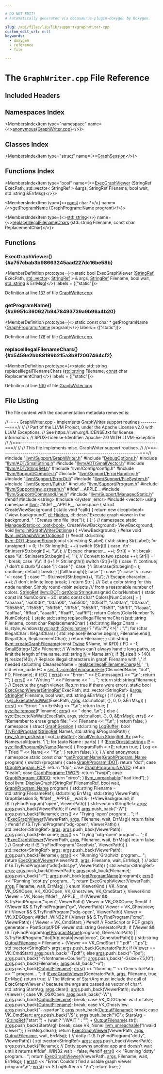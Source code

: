 ```yaml
---

# DO NOT EDIT!
# Automatically generated via docusaurus-plugin-doxygen by Doxygen.

slug: /api/files/lib/lib/support/graphwriter-cpp
custom_edit_url: null
keywords:
  - doxygen
  - reference
  - file

---
```





# The `GraphWriter.cpp` File Reference

<DoxygenPage pluginConfig={pluginConfig}>



## Included Headers

<IncludesList>
<IncludesListItem
  filePath="llvm/Support/GraphWriter.h"
  permalink="/docs/api/files/include/include/llvm/include/llvm/support/graphwriter-h"
  isLocal="true" />
<IncludesListItem
  filePath="DebugOptions.h"
  permalink="/docs/api/files/lib/lib/support/debugoptions-h"
  isLocal="true" />
<IncludesListItem
  filePath="llvm/ADT/SmallString.h"
  permalink="/docs/api/files/include/include/llvm/include/llvm/adt/smallstring-h"
  isLocal="true" />
<IncludesListItem
  filePath="llvm/ADT/SmallVector.h"
  permalink="/docs/api/files/include/include/llvm/include/llvm/adt/smallvector-h"
  isLocal="true" />
<IncludesListItem
  filePath="llvm/ADT/StringRef.h"
  permalink="/docs/api/files/include/include/llvm/include/llvm/adt/stringref-h"
  isLocal="true" />
<IncludesListItem
  filePath="llvm/Config/config.h"
  permalink=""
  isLocal="true" />
<IncludesListItem
  filePath="llvm/Support/Compiler.h"
  permalink="/docs/api/files/include/include/llvm/include/llvm/support/compiler-h"
  isLocal="true" />
<IncludesListItem
  filePath="llvm/Support/ErrorHandling.h"
  permalink="/docs/api/files/include/include/llvm/include/llvm/support/errorhandling-h"
  isLocal="true" />
<IncludesListItem
  filePath="llvm/Support/ErrorOr.h"
  permalink="/docs/api/files/include/include/llvm/include/llvm/support/erroror-h"
  isLocal="true" />
<IncludesListItem
  filePath="llvm/Support/FileSystem.h"
  permalink="/docs/api/files/include/include/llvm/include/llvm/support/filesystem-h"
  isLocal="true" />
<IncludesListItem
  filePath="llvm/Support/Path.h"
  permalink="/docs/api/files/include/include/llvm/include/llvm/support/path-h"
  isLocal="true" />
<IncludesListItem
  filePath="llvm/Support/Program.h"
  permalink="/docs/api/files/include/include/llvm/include/llvm/support/program-h"
  isLocal="true" />
<IncludesListItem
  filePath="llvm/Support/raw_ostream.h"
  permalink="/docs/api/files/include/include/llvm/include/llvm/support/raw-ostream-h"
  isLocal="true" />
<IncludesListItem
  filePath="string"
  permalink=""
  isLocal="false" />
<IncludesListItem
  filePath="system_error"
  permalink=""
  isLocal="false" />
<IncludesListItem
  filePath="vector"
  permalink=""
  isLocal="false" />
</IncludesList>

## Namespaces Index

<MembersIndex>

<MembersIndexItem
  type="namespace"
  name={<><a href="/docs/api/namespaces/anonymous-graphwriter-cpp-">anonymous&#123;GraphWriter.cpp&#125;</a></>}>
</MembersIndexItem>

</MembersIndex>

## Classes Index

<MembersIndex>

<MembersIndexItem
  type="struct"
  name={<><a href="/docs/api/structs/anonymous-namespace-graphwriter-cpp-/graphsession">GraphSession</a></>}>
</MembersIndexItem>

</MembersIndex>

## Functions Index

<MembersIndex>

<MembersIndexItem
  type="bool"
  name={<><a href="#a757cbab3b98663245aad227dc16be58b">ExecGraphViewer</a> (StringRef ExecPath, std::vector&lt; StringRef &gt; &amp;args, StringRef Filename, bool wait, std::string &amp;ErrMsg)</>}>
</MembersIndexItem>

<MembersIndexItem
  type={<><a href="/docs/api/files/lib/lib/target/lib/target/aarch64/aarch64promoteconstant-cpp/#a90f8350fecae261c25be85d38b451bff">const</a> char &#42;</>}
  name={<><a href="#a9951c360627b9478493739a9b96a4b20">getProgramName</a> (GraphProgram::Name program)</>}>
</MembersIndexItem>

<MembersIndexItem
  type={<><a href="/docs/api/files/include/include/llvm/include/llvm/demangle/itaniumdemangle-h/#ae2b0d0345572d6718e219aa76d1d54edab45cffe084dd3d20d928bee85e7b0f21">std::string</a></>}
  name={<><a href="#a5459e2bb88199b215a3b8f2007464cf2">replaceIllegalFilenameChars</a> (std::string Filename, const char ReplacementChar)</>}>
</MembersIndexItem>

</MembersIndex>


<SectionDefinition>

## Functions

### ExecGraphViewer() {#a757cbab3b98663245aad227dc16be58b}

<MemberDefinition
  prototype={<>static bool ExecGraphViewer (<a href="/docs/api/classes/llvm/stringref">StringRef</a> ExecPath, <a href="/docs/api/files/lib/lib/target/lib/target/amdgpu/amdgpupromotealloca-cpp/#ac760e37eba1d852d0a28011a1a0ce05f">std::vector</a>&lt; <a href="/docs/api/classes/llvm/stringref">StringRef</a> &gt; &amp; args, <a href="/docs/api/classes/llvm/stringref">StringRef</a> Filename, bool wait, <a href="/docs/api/files/include/include/llvm/include/llvm/demangle/itaniumdemangle-h/#ae2b0d0345572d6718e219aa76d1d54edab45cffe084dd3d20d928bee85e7b0f21">std::string</a> &amp; ErrMsg)</>}
  labels = {["static"]}>

Definition at line <a href="#l00137">137</a> of file <a href="/docs/api/files/lib/lib/support/graphwriter-cpp">GraphWriter.cpp</a>.
</MemberDefinition>

### getProgramName() {#a9951c360627b9478493739a9b96a4b20}

<MemberDefinition
  prototype={<>static const char &#42; getProgramName (<a href="/docs/api/namespaces/llvm/graphprogram/#a0ad4685976f8c4d4a697a53fbe05d10b">GraphProgram::Name</a> program)</>}
  labels = {["static"]}>

Definition at line <a href="#l00176">176</a> of file <a href="/docs/api/files/lib/lib/support/graphwriter-cpp">GraphWriter.cpp</a>.
</MemberDefinition>

### replaceIllegalFilenameChars() {#a5459e2bb88199b215a3b8f2007464cf2}

<MemberDefinition
  prototype={<>static std::string replaceIllegalFilenameChars (<a href="/docs/api/files/include/include/llvm/include/llvm/demangle/itaniumdemangle-h/#ae2b0d0345572d6718e219aa76d1d54edab45cffe084dd3d20d928bee85e7b0f21">std::string</a> Filename, <a href="/docs/api/files/lib/lib/target/lib/target/aarch64/aarch64promoteconstant-cpp/#a90f8350fecae261c25be85d38b451bff">const</a> char ReplacementChar)</>}
  labels = {["static"]}>

Definition at line <a href="#l00100">100</a> of file <a href="/docs/api/files/lib/lib/support/graphwriter-cpp">GraphWriter.cpp</a>.
</MemberDefinition>

</SectionDefinition>

## File Listing

The file content with the documentation metadata removed is:

<ProgramListing>

<Link id="l00001" /><CodeLine lineNumber="1"><Highlight kind="comment">//===- GraphWriter.cpp - Implements GraphWriter support routines ----------===//</Highlight><Highlight kind="normal"></Highlight></CodeLine>
<Link id="l00002" /><CodeLine lineNumber="2"><Highlight kind="normal"></Highlight><Highlight kind="comment">//</Highlight><Highlight kind="normal"></Highlight></CodeLine>
<Link id="l00003" /><CodeLine lineNumber="3"><Highlight kind="normal"></Highlight><Highlight kind="comment">// Part of the LLVM Project, under the Apache License v2.0 with LLVM Exceptions.</Highlight><Highlight kind="normal"></Highlight></CodeLine>
<Link id="l00004" /><CodeLine lineNumber="4"><Highlight kind="normal"></Highlight><Highlight kind="comment">// See https://llvm.org/LICENSE.txt for license information.</Highlight><Highlight kind="normal"></Highlight></CodeLine>
<Link id="l00005" /><CodeLine lineNumber="5"><Highlight kind="normal"></Highlight><Highlight kind="comment">// SPDX-License-Identifier: Apache-2.0 WITH LLVM-exception</Highlight><Highlight kind="normal"></Highlight></CodeLine>
<Link id="l00006" /><CodeLine lineNumber="6"><Highlight kind="normal"></Highlight><Highlight kind="comment">//</Highlight><Highlight kind="normal"></Highlight></CodeLine>
<Link id="l00007" /><CodeLine lineNumber="7"><Highlight kind="normal"></Highlight><Highlight kind="comment">//===----------------------------------------------------------------------===//</Highlight><Highlight kind="normal"></Highlight></CodeLine>
<Link id="l00008" /><CodeLine lineNumber="8"><Highlight kind="normal"></Highlight><Highlight kind="comment">//</Highlight><Highlight kind="normal"></Highlight></CodeLine>
<Link id="l00009" /><CodeLine lineNumber="9"><Highlight kind="normal"></Highlight><Highlight kind="comment">// This file implements misc. GraphWriter support routines.</Highlight><Highlight kind="normal"></Highlight></CodeLine>
<Link id="l00010" /><CodeLine lineNumber="10"><Highlight kind="normal"></Highlight><Highlight kind="comment">//</Highlight><Highlight kind="normal"></Highlight></CodeLine>
<Link id="l00011" /><CodeLine lineNumber="11"><Highlight kind="normal"></Highlight><Highlight kind="comment">//===----------------------------------------------------------------------===//</Highlight><Highlight kind="normal"></Highlight></CodeLine>
<Link id="l00012" /><CodeLine lineNumber="12"><Highlight kind="normal"></Highlight></CodeLine>
<Link id="l00013" /><CodeLine lineNumber="13"><Highlight kind="normal"></Highlight><Highlight kind="preprocessor">#include &quot;<a href="/docs/api/files/include/include/llvm/include/llvm/support/graphwriter-h">llvm/Support/GraphWriter.h</a>&quot;</Highlight><Highlight kind="normal"></Highlight></CodeLine>
<Link id="l00014" /><CodeLine lineNumber="14"><Highlight kind="normal"></Highlight></CodeLine>
<Link id="l00015" /><CodeLine lineNumber="15"><Highlight kind="normal"></Highlight><Highlight kind="preprocessor">#include &quot;<a href="/docs/api/files/lib/lib/support/debugoptions-h">DebugOptions.h</a>&quot;</Highlight><Highlight kind="normal"></Highlight></CodeLine>
<Link id="l00016" /><CodeLine lineNumber="16"><Highlight kind="normal"></Highlight></CodeLine>
<Link id="l00017" /><CodeLine lineNumber="17"><Highlight kind="normal"></Highlight><Highlight kind="preprocessor">#include &quot;<a href="/docs/api/files/include/include/llvm/include/llvm/adt/smallstring-h">llvm/ADT/SmallString.h</a>&quot;</Highlight><Highlight kind="normal"></Highlight></CodeLine>
<Link id="l00018" /><CodeLine lineNumber="18"><Highlight kind="normal"></Highlight><Highlight kind="preprocessor">#include &quot;<a href="/docs/api/files/include/include/llvm/include/llvm/adt/smallvector-h">llvm/ADT/SmallVector.h</a>&quot;</Highlight><Highlight kind="normal"></Highlight></CodeLine>
<Link id="l00019" /><CodeLine lineNumber="19"><Highlight kind="normal"></Highlight><Highlight kind="preprocessor">#include &quot;<a href="/docs/api/files/include/include/llvm/include/llvm/adt/stringref-h">llvm/ADT/StringRef.h</a>&quot;</Highlight><Highlight kind="normal"></Highlight></CodeLine>
<Link id="l00020" /><CodeLine lineNumber="20"><Highlight kind="normal"></Highlight><Highlight kind="preprocessor">#include &quot;llvm/Config/config.h&quot;</Highlight><Highlight kind="normal"></Highlight></CodeLine>
<Link id="l00021" /><CodeLine lineNumber="21"><Highlight kind="normal"></Highlight><Highlight kind="preprocessor">#include &quot;<a href="/docs/api/files/include/include/llvm/include/llvm/support/compiler-h">llvm/Support/Compiler.h</a>&quot;</Highlight><Highlight kind="normal"></Highlight></CodeLine>
<Link id="l00022" /><CodeLine lineNumber="22"><Highlight kind="normal"></Highlight><Highlight kind="preprocessor">#include &quot;<a href="/docs/api/files/include/include/llvm/include/llvm/support/errorhandling-h">llvm/Support/ErrorHandling.h</a>&quot;</Highlight><Highlight kind="normal"></Highlight></CodeLine>
<Link id="l00023" /><CodeLine lineNumber="23"><Highlight kind="normal"></Highlight><Highlight kind="preprocessor">#include &quot;<a href="/docs/api/files/include/include/llvm/include/llvm/support/erroror-h">llvm/Support/ErrorOr.h</a>&quot;</Highlight><Highlight kind="normal"></Highlight></CodeLine>
<Link id="l00024" /><CodeLine lineNumber="24"><Highlight kind="normal"></Highlight><Highlight kind="preprocessor">#include &quot;<a href="/docs/api/files/include/include/llvm/include/llvm/support/filesystem-h">llvm/Support/FileSystem.h</a>&quot;</Highlight><Highlight kind="normal"></Highlight></CodeLine>
<Link id="l00025" /><CodeLine lineNumber="25"><Highlight kind="normal"></Highlight><Highlight kind="preprocessor">#include &quot;<a href="/docs/api/files/include/include/llvm/include/llvm/support/path-h">llvm/Support/Path.h</a>&quot;</Highlight><Highlight kind="normal"></Highlight></CodeLine>
<Link id="l00026" /><CodeLine lineNumber="26"><Highlight kind="normal"></Highlight><Highlight kind="preprocessor">#include &quot;<a href="/docs/api/files/include/include/llvm/include/llvm/support/program-h">llvm/Support/Program.h</a>&quot;</Highlight><Highlight kind="normal"></Highlight></CodeLine>
<Link id="l00027" /><CodeLine lineNumber="27"><Highlight kind="normal"></Highlight><Highlight kind="preprocessor">#include &quot;<a href="/docs/api/files/include/include/llvm/include/llvm/support/raw-ostream-h">llvm/Support/raw&#95;ostream.h</a>&quot;</Highlight><Highlight kind="normal"></Highlight></CodeLine>
<Link id="l00028" /><CodeLine lineNumber="28"><Highlight kind="normal"></Highlight></CodeLine>
<Link id="l00029" /><CodeLine lineNumber="29"><Highlight kind="normal"></Highlight><Highlight kind="preprocessor">#ifdef &#95;&#95;APPLE&#95;&#95;</Highlight><Highlight kind="normal"></Highlight></CodeLine>
<Link id="l00030" /><CodeLine lineNumber="30"><Highlight kind="normal"></Highlight><Highlight kind="preprocessor">#include &quot;<a href="/docs/api/files/include/include/llvm/include/llvm/support/commandline-h">llvm/Support/CommandLine.h</a>&quot;</Highlight><Highlight kind="normal"></Highlight></CodeLine>
<Link id="l00031" /><CodeLine lineNumber="31"><Highlight kind="normal"></Highlight><Highlight kind="preprocessor">#include &quot;<a href="/docs/api/files/include/include/llvm/include/llvm/support/managedstatic-h">llvm/Support/ManagedStatic.h</a>&quot;</Highlight><Highlight kind="normal"></Highlight></CodeLine>
<Link id="l00032" /><CodeLine lineNumber="32"><Highlight kind="normal"></Highlight><Highlight kind="preprocessor">#endif</Highlight><Highlight kind="normal"></Highlight></CodeLine>
<Link id="l00033" /><CodeLine lineNumber="33"><Highlight kind="normal"></Highlight></CodeLine>
<Link id="l00034" /><CodeLine lineNumber="34"><Highlight kind="normal"></Highlight><Highlight kind="preprocessor">#include &lt;string&gt;</Highlight><Highlight kind="normal"></Highlight></CodeLine>
<Link id="l00035" /><CodeLine lineNumber="35"><Highlight kind="normal"></Highlight><Highlight kind="preprocessor">#include &lt;system&#95;error&gt;</Highlight><Highlight kind="normal"></Highlight></CodeLine>
<Link id="l00036" /><CodeLine lineNumber="36"><Highlight kind="normal"></Highlight><Highlight kind="preprocessor">#include &lt;vector&gt;</Highlight><Highlight kind="normal"></Highlight></CodeLine>
<Link id="l00037" /><CodeLine lineNumber="37"><Highlight kind="normal"></Highlight></CodeLine>
<Link id="l00038" /><CodeLine lineNumber="38"><Highlight kind="normal"></Highlight><Highlight kind="keyword">using namespace </Highlight><Highlight kind="normal"><a href="/docs/api/namespaces/llvm">llvm</a>;</Highlight></CodeLine>
<Link id="l00039" /><CodeLine lineNumber="39"><Highlight kind="normal"></Highlight></CodeLine>
<Link id="l00040" /><CodeLine lineNumber="40"><Highlight kind="normal"></Highlight><Highlight kind="preprocessor">#ifdef &#95;&#95;APPLE&#95;&#95;</Highlight><Highlight kind="normal"></Highlight></CodeLine>
<Link id="l00041" /><CodeLine lineNumber="41"><Highlight kind="normal"></Highlight><Highlight kind="keyword">namespace </Highlight><Highlight kind="normal">&#123;</Highlight></CodeLine>
<Link id="l00042" /><CodeLine lineNumber="42"><Highlight kind="normal"></Highlight><Highlight kind="keyword">struct </Highlight><Highlight kind="normal">CreateViewBackground &#123;</Highlight></CodeLine>
<Link id="l00043" /><CodeLine lineNumber="43"><Highlight kind="normal">  </Highlight><Highlight kind="keyword">static</Highlight><Highlight kind="normal"> </Highlight><Highlight kind="keywordtype">void</Highlight><Highlight kind="normal"> &#42;call() &#123;</Highlight></CodeLine>
<Link id="l00044" /><CodeLine lineNumber="44"><Highlight kind="normal">    </Highlight><Highlight kind="keywordflow">return</Highlight><Highlight kind="normal"> </Highlight><Highlight kind="keyword">new</Highlight><Highlight kind="normal"> cl::opt&lt;bool&gt;(</Highlight><Highlight kind="stringliteral">&quot;view-background&quot;</Highlight><Highlight kind="normal">, <a href="/docs/api/namespaces/llvm/cl/#a68075925a54790e71ca790e1d4f21a40a263ac008d8d31f13ce460395fc4cf7e6">cl::Hidden</a>,</Highlight></CodeLine>
<Link id="l00045" /><CodeLine lineNumber="45"><Highlight kind="normal">                             cl::desc(</Highlight><Highlight kind="stringliteral">&quot;Execute graph viewer in the background. &quot;</Highlight><Highlight kind="normal"></Highlight></CodeLine>
<Link id="l00046" /><CodeLine lineNumber="46"><Highlight kind="normal">                                      </Highlight><Highlight kind="stringliteral">&quot;Creates tmp file litter.&quot;</Highlight><Highlight kind="normal">));</Highlight></CodeLine>
<Link id="l00047" /><CodeLine lineNumber="47"><Highlight kind="normal">  &#125;</Highlight></CodeLine>
<Link id="l00048" /><CodeLine lineNumber="48"><Highlight kind="normal">&#125;;</Highlight></CodeLine>
<Link id="l00049" /><CodeLine lineNumber="49"><Highlight kind="normal">&#125; </Highlight><Highlight kind="comment">// namespace</Highlight><Highlight kind="normal"></Highlight></CodeLine>
<Link id="l00050" /><CodeLine lineNumber="50"><Highlight kind="normal"></Highlight><Highlight kind="keyword">static</Highlight><Highlight kind="normal"> <a href="/docs/api/classes/llvm/managedstatic">ManagedStatic&lt;cl::opt&lt;bool&gt;</a>, CreateViewBackground&gt; ViewBackground;</Highlight></CodeLine>
<Link id="l00051" /><CodeLine lineNumber="51"><Highlight kind="normal"></Highlight><Highlight kind="keywordtype">void</Highlight><Highlight kind="normal"> <a href="/docs/api/namespaces/llvm/#ab7d5f066559eb7410393929dac4b21fb">llvm::initGraphWriterOptions</a>() &#123; &#42;ViewBackground; &#125;</Highlight></CodeLine>
<Link id="l00052" /><CodeLine lineNumber="52"><Highlight kind="normal"></Highlight><Highlight kind="preprocessor">#else</Highlight><Highlight kind="normal"></Highlight></CodeLine>
<Link id="l00053" /><CodeLine lineNumber="53" lineLink="/docs/api/namespaces/llvm/#ab7d5f066559eb7410393929dac4b21fb"><Highlight kind="normal"></Highlight><Highlight kind="keywordtype">void</Highlight><Highlight kind="normal"> <a href="/docs/api/namespaces/llvm/#ab7d5f066559eb7410393929dac4b21fb">llvm::initGraphWriterOptions</a>() &#123;&#125;</Highlight></CodeLine>
<Link id="l00054" /><CodeLine lineNumber="54"><Highlight kind="normal"></Highlight><Highlight kind="preprocessor">#endif</Highlight><Highlight kind="normal"></Highlight></CodeLine>
<Link id="l00055" /><CodeLine lineNumber="55"><Highlight kind="normal"></Highlight></CodeLine>
<Link id="l00056" /><CodeLine lineNumber="56" lineLink="/docs/api/namespaces/llvm/dot/#a4cab6453a8243573f35f162cd94f33ba"><Highlight kind="normal">std::string <a href="/docs/api/namespaces/llvm/dot/#a4cab6453a8243573f35f162cd94f33ba">llvm::DOT::EscapeString</a>(</Highlight><Highlight kind="keyword">const</Highlight><Highlight kind="normal"> std::string &amp;Label) &#123;</Highlight></CodeLine>
<Link id="l00057" /><CodeLine lineNumber="57"><Highlight kind="normal">  std::string Str(Label);</Highlight></CodeLine>
<Link id="l00058" /><CodeLine lineNumber="58"><Highlight kind="normal">  </Highlight><Highlight kind="keywordflow">for</Highlight><Highlight kind="normal"> (</Highlight><Highlight kind="keywordtype">unsigned</Highlight><Highlight kind="normal"> i = 0; i != Str.length(); ++i)</Highlight></CodeLine>
<Link id="l00059" /><CodeLine lineNumber="59"><Highlight kind="normal">  </Highlight><Highlight kind="keywordflow">switch</Highlight><Highlight kind="normal"> (Str&#91;i&#93;) &#123;</Highlight></CodeLine>
<Link id="l00060" /><CodeLine lineNumber="60"><Highlight kind="normal">    </Highlight><Highlight kind="keywordflow">case</Highlight><Highlight kind="normal"> </Highlight><Highlight kind="charliteral">&#39;\\n&#39;</Highlight><Highlight kind="normal">:</Highlight></CodeLine>
<Link id="l00061" /><CodeLine lineNumber="61"><Highlight kind="normal">      Str.insert(Str.begin()+i, </Highlight><Highlight kind="charliteral">&#39;\\\\&#39;</Highlight><Highlight kind="normal">);  </Highlight><Highlight kind="comment">// Escape character...</Highlight><Highlight kind="normal"></Highlight></CodeLine>
<Link id="l00062" /><CodeLine lineNumber="62"><Highlight kind="normal">      ++i;</Highlight></CodeLine>
<Link id="l00063" /><CodeLine lineNumber="63"><Highlight kind="normal">      Str&#91;i&#93; = </Highlight><Highlight kind="charliteral">&#39;n&#39;</Highlight><Highlight kind="normal">;</Highlight></CodeLine>
<Link id="l00064" /><CodeLine lineNumber="64"><Highlight kind="normal">      </Highlight><Highlight kind="keywordflow">break</Highlight><Highlight kind="normal">;</Highlight></CodeLine>
<Link id="l00065" /><CodeLine lineNumber="65"><Highlight kind="normal">    </Highlight><Highlight kind="keywordflow">case</Highlight><Highlight kind="normal"> </Highlight><Highlight kind="charliteral">&#39;\\t&#39;</Highlight><Highlight kind="normal">:</Highlight></CodeLine>
<Link id="l00066" /><CodeLine lineNumber="66"><Highlight kind="normal">      Str.insert(Str.begin()+i, </Highlight><Highlight kind="charliteral">&#39; &#39;</Highlight><Highlight kind="normal">);  </Highlight><Highlight kind="comment">// Convert to two spaces</Highlight><Highlight kind="normal"></Highlight></CodeLine>
<Link id="l00067" /><CodeLine lineNumber="67"><Highlight kind="normal">      ++i;</Highlight></CodeLine>
<Link id="l00068" /><CodeLine lineNumber="68"><Highlight kind="normal">      Str&#91;i&#93; = </Highlight><Highlight kind="charliteral">&#39; &#39;</Highlight><Highlight kind="normal">;</Highlight></CodeLine>
<Link id="l00069" /><CodeLine lineNumber="69"><Highlight kind="normal">      </Highlight><Highlight kind="keywordflow">break</Highlight><Highlight kind="normal">;</Highlight></CodeLine>
<Link id="l00070" /><CodeLine lineNumber="70"><Highlight kind="normal">    </Highlight><Highlight kind="keywordflow">case</Highlight><Highlight kind="normal"> </Highlight><Highlight kind="charliteral">&#39;\\\\&#39;</Highlight><Highlight kind="normal">:</Highlight></CodeLine>
<Link id="l00071" /><CodeLine lineNumber="71"><Highlight kind="normal">      </Highlight><Highlight kind="keywordflow">if</Highlight><Highlight kind="normal"> (i+1 != Str.length())</Highlight></CodeLine>
<Link id="l00072" /><CodeLine lineNumber="72"><Highlight kind="normal">        </Highlight><Highlight kind="keywordflow">switch</Highlight><Highlight kind="normal"> (Str&#91;i+1&#93;) &#123;</Highlight></CodeLine>
<Link id="l00073" /><CodeLine lineNumber="73"><Highlight kind="normal">          </Highlight><Highlight kind="keywordflow">case</Highlight><Highlight kind="normal"> </Highlight><Highlight kind="charliteral">&#39;l&#39;</Highlight><Highlight kind="normal">: </Highlight><Highlight kind="keywordflow">continue</Highlight><Highlight kind="normal">; </Highlight><Highlight kind="comment">// don&#39;t disturb \\l</Highlight><Highlight kind="normal"></Highlight></CodeLine>
<Link id="l00074" /><CodeLine lineNumber="74"><Highlight kind="normal">          </Highlight><Highlight kind="keywordflow">case</Highlight><Highlight kind="normal"> </Highlight><Highlight kind="charliteral">&#39;|&#39;</Highlight><Highlight kind="normal">: </Highlight><Highlight kind="keywordflow">case</Highlight><Highlight kind="normal"> </Highlight><Highlight kind="charliteral">&#39;&#123;&#39;</Highlight><Highlight kind="normal">: </Highlight><Highlight kind="keywordflow">case</Highlight><Highlight kind="normal"> </Highlight><Highlight kind="charliteral">&#39;&#125;&#39;</Highlight><Highlight kind="normal">:</Highlight></CodeLine>
<Link id="l00075" /><CodeLine lineNumber="75"><Highlight kind="normal">            Str.erase(Str.begin()+i); </Highlight><Highlight kind="keywordflow">continue</Highlight><Highlight kind="normal">;</Highlight></CodeLine>
<Link id="l00076" /><CodeLine lineNumber="76"><Highlight kind="normal">          </Highlight><Highlight kind="keywordflow">default</Highlight><Highlight kind="normal">: </Highlight><Highlight kind="keywordflow">break</Highlight><Highlight kind="normal">;</Highlight></CodeLine>
<Link id="l00077" /><CodeLine lineNumber="77"><Highlight kind="normal">        &#125;</Highlight></CodeLine>
<Link id="l00078" /><CodeLine lineNumber="78"><Highlight kind="normal">      &#91;&#91;fallthrough&#93;&#93;;</Highlight></CodeLine>
<Link id="l00079" /><CodeLine lineNumber="79"><Highlight kind="normal">    </Highlight><Highlight kind="keywordflow">case</Highlight><Highlight kind="normal"> </Highlight><Highlight kind="charliteral">&#39;&#123;&#39;</Highlight><Highlight kind="normal">: </Highlight><Highlight kind="keywordflow">case</Highlight><Highlight kind="normal"> </Highlight><Highlight kind="charliteral">&#39;&#125;&#39;</Highlight><Highlight kind="normal">:</Highlight></CodeLine>
<Link id="l00080" /><CodeLine lineNumber="80"><Highlight kind="normal">    </Highlight><Highlight kind="keywordflow">case</Highlight><Highlight kind="normal"> </Highlight><Highlight kind="charliteral">&#39;&lt;&#39;</Highlight><Highlight kind="normal">: </Highlight><Highlight kind="keywordflow">case</Highlight><Highlight kind="normal"> </Highlight><Highlight kind="charliteral">&#39;&gt;&#39;</Highlight><Highlight kind="normal">:</Highlight></CodeLine>
<Link id="l00081" /><CodeLine lineNumber="81"><Highlight kind="normal">    </Highlight><Highlight kind="keywordflow">case</Highlight><Highlight kind="normal"> </Highlight><Highlight kind="charliteral">&#39;|&#39;</Highlight><Highlight kind="normal">: </Highlight><Highlight kind="keywordflow">case</Highlight><Highlight kind="normal"> </Highlight><Highlight kind="charliteral">&#39;&quot;&#39;</Highlight><Highlight kind="normal">:</Highlight></CodeLine>
<Link id="l00082" /><CodeLine lineNumber="82"><Highlight kind="normal">      Str.insert(Str.begin()+i, </Highlight><Highlight kind="charliteral">&#39;\\\\&#39;</Highlight><Highlight kind="normal">);  </Highlight><Highlight kind="comment">// Escape character...</Highlight><Highlight kind="normal"></Highlight></CodeLine>
<Link id="l00083" /><CodeLine lineNumber="83"><Highlight kind="normal">      ++i;  </Highlight><Highlight kind="comment">// don&#39;t infinite loop</Highlight><Highlight kind="normal"></Highlight></CodeLine>
<Link id="l00084" /><CodeLine lineNumber="84"><Highlight kind="normal">      </Highlight><Highlight kind="keywordflow">break</Highlight><Highlight kind="normal">;</Highlight></CodeLine>
<Link id="l00085" /><CodeLine lineNumber="85"><Highlight kind="normal">  &#125;</Highlight></CodeLine>
<Link id="l00086" /><CodeLine lineNumber="86"><Highlight kind="normal">  </Highlight><Highlight kind="keywordflow">return</Highlight><Highlight kind="normal"> Str;</Highlight></CodeLine>
<Link id="l00087" /><CodeLine lineNumber="87"><Highlight kind="normal">&#125;</Highlight></CodeLine>
<Link id="l00088" /><CodeLine lineNumber="88"><Highlight kind="normal"></Highlight><Highlight kind="comment"></Highlight></CodeLine>
<Link id="l00089" /><CodeLine lineNumber="89"><Highlight kind="comment">/// Get a color string for this node number. Simply round-robin selects</Highlight></CodeLine>
<Link id="l00090" /><CodeLine lineNumber="90"><Highlight kind="comment">/// from a reasonable number of colors.</Highlight><Highlight kind="normal"></Highlight></CodeLine>
<Link id="l00091" /><CodeLine lineNumber="91" lineLink="/docs/api/namespaces/llvm/dot/#a65ec6bb0b1bfe75533186557a9077d28"><Highlight kind="normal"><a href="/docs/api/classes/llvm/stringref">StringRef</a> <a href="/docs/api/namespaces/llvm/dot/#a65ec6bb0b1bfe75533186557a9077d28">llvm::DOT::getColorString</a>(</Highlight><Highlight kind="keywordtype">unsigned</Highlight><Highlight kind="normal"> ColorNumber) &#123;</Highlight></CodeLine>
<Link id="l00092" /><CodeLine lineNumber="92"><Highlight kind="normal">  </Highlight><Highlight kind="keyword">static</Highlight><Highlight kind="normal"> </Highlight><Highlight kind="keyword">const</Highlight><Highlight kind="normal"> </Highlight><Highlight kind="keywordtype">int</Highlight><Highlight kind="normal"> NumColors = 20;</Highlight></CodeLine>
<Link id="l00093" /><CodeLine lineNumber="93"><Highlight kind="normal">  </Highlight><Highlight kind="keyword">static</Highlight><Highlight kind="normal"> </Highlight><Highlight kind="keyword">const</Highlight><Highlight kind="normal"> </Highlight><Highlight kind="keywordtype">char</Highlight><Highlight kind="normal">&#42; Colors&#91;NumColors&#93; = &#123;</Highlight></CodeLine>
<Link id="l00094" /><CodeLine lineNumber="94"><Highlight kind="normal">    </Highlight><Highlight kind="stringliteral">&quot;aaaaaa&quot;</Highlight><Highlight kind="normal">, </Highlight><Highlight kind="stringliteral">&quot;aa0000&quot;</Highlight><Highlight kind="normal">, </Highlight><Highlight kind="stringliteral">&quot;00aa00&quot;</Highlight><Highlight kind="normal">, </Highlight><Highlight kind="stringliteral">&quot;aa5500&quot;</Highlight><Highlight kind="normal">, </Highlight><Highlight kind="stringliteral">&quot;0055ff&quot;</Highlight><Highlight kind="normal">, </Highlight><Highlight kind="stringliteral">&quot;aa00aa&quot;</Highlight><Highlight kind="normal">, </Highlight><Highlight kind="stringliteral">&quot;00aaaa&quot;</Highlight><Highlight kind="normal">,</Highlight></CodeLine>
<Link id="l00095" /><CodeLine lineNumber="95"><Highlight kind="normal">    </Highlight><Highlight kind="stringliteral">&quot;555555&quot;</Highlight><Highlight kind="normal">, </Highlight><Highlight kind="stringliteral">&quot;ff5555&quot;</Highlight><Highlight kind="normal">, </Highlight><Highlight kind="stringliteral">&quot;55ff55&quot;</Highlight><Highlight kind="normal">, </Highlight><Highlight kind="stringliteral">&quot;ffff55&quot;</Highlight><Highlight kind="normal">, </Highlight><Highlight kind="stringliteral">&quot;5555ff&quot;</Highlight><Highlight kind="normal">, </Highlight><Highlight kind="stringliteral">&quot;ff55ff&quot;</Highlight><Highlight kind="normal">, </Highlight><Highlight kind="stringliteral">&quot;55ffff&quot;</Highlight><Highlight kind="normal">,</Highlight></CodeLine>
<Link id="l00096" /><CodeLine lineNumber="96"><Highlight kind="normal">    </Highlight><Highlight kind="stringliteral">&quot;ffaaaa&quot;</Highlight><Highlight kind="normal">, </Highlight><Highlight kind="stringliteral">&quot;aaffaa&quot;</Highlight><Highlight kind="normal">, </Highlight><Highlight kind="stringliteral">&quot;ffffaa&quot;</Highlight><Highlight kind="normal">, </Highlight><Highlight kind="stringliteral">&quot;aaaaff&quot;</Highlight><Highlight kind="normal">, </Highlight><Highlight kind="stringliteral">&quot;ffaaff&quot;</Highlight><Highlight kind="normal">, </Highlight><Highlight kind="stringliteral">&quot;aaffff&quot;</Highlight><Highlight kind="normal">&#125;;</Highlight></CodeLine>
<Link id="l00097" /><CodeLine lineNumber="97"><Highlight kind="normal">  </Highlight><Highlight kind="keywordflow">return</Highlight><Highlight kind="normal"> Colors&#91;ColorNumber % NumColors&#93;;</Highlight></CodeLine>
<Link id="l00098" /><CodeLine lineNumber="98"><Highlight kind="normal">&#125;</Highlight></CodeLine>
<Link id="l00099" /><CodeLine lineNumber="99"><Highlight kind="normal"></Highlight></CodeLine>
<Link id="l00100" /><CodeLine lineNumber="100" lineLink="#a5459e2bb88199b215a3b8f2007464cf2"><Highlight kind="normal"></Highlight><Highlight kind="keyword">static</Highlight><Highlight kind="normal"> std::string <a href="#a5459e2bb88199b215a3b8f2007464cf2">replaceIllegalFilenameChars</a>(std::string Filename,</Highlight></CodeLine>
<Link id="l00101" /><CodeLine lineNumber="101"><Highlight kind="normal">                                               </Highlight><Highlight kind="keyword">const</Highlight><Highlight kind="normal"> </Highlight><Highlight kind="keywordtype">char</Highlight><Highlight kind="normal"> ReplacementChar) &#123;</Highlight></CodeLine>
<Link id="l00102" /><CodeLine lineNumber="102"><Highlight kind="normal">  std::string IllegalChars =</Highlight></CodeLine>
<Link id="l00103" /><CodeLine lineNumber="103"><Highlight kind="normal">      is&#95;style&#95;windows(<a href="/docs/api/namespaces/llvm/sys/path/#a58cfd8a47c0ef96db27b451c2d6ec49fa8e5f3adee38c8fccc13c1f3be0143796">sys::path::Style::native</a>) ? </Highlight><Highlight kind="stringliteral">&quot;\\\\/:?\\&quot;&lt;&gt;|&quot;</Highlight><Highlight kind="normal"> : </Highlight><Highlight kind="stringliteral">&quot;/&quot;</Highlight><Highlight kind="normal">;</Highlight></CodeLine>
<Link id="l00104" /><CodeLine lineNumber="104"><Highlight kind="normal"></Highlight></CodeLine>
<Link id="l00105" /><CodeLine lineNumber="105"><Highlight kind="normal">  </Highlight><Highlight kind="keywordflow">for</Highlight><Highlight kind="normal"> (</Highlight><Highlight kind="keywordtype">char</Highlight><Highlight kind="normal"> IllegalChar : IllegalChars) &#123;</Highlight></CodeLine>
<Link id="l00106" /><CodeLine lineNumber="106"><Highlight kind="normal">    std::replace(Filename.begin(), Filename.end(), IllegalChar,</Highlight></CodeLine>
<Link id="l00107" /><CodeLine lineNumber="107"><Highlight kind="normal">                 ReplacementChar);</Highlight></CodeLine>
<Link id="l00108" /><CodeLine lineNumber="108"><Highlight kind="normal">  &#125;</Highlight></CodeLine>
<Link id="l00109" /><CodeLine lineNumber="109"><Highlight kind="normal"></Highlight></CodeLine>
<Link id="l00110" /><CodeLine lineNumber="110"><Highlight kind="normal">  </Highlight><Highlight kind="keywordflow">return</Highlight><Highlight kind="normal"> Filename;</Highlight></CodeLine>
<Link id="l00111" /><CodeLine lineNumber="111"><Highlight kind="normal">&#125;</Highlight></CodeLine>
<Link id="l00112" /><CodeLine lineNumber="112"><Highlight kind="normal"></Highlight></CodeLine>
<Link id="l00113" /><CodeLine lineNumber="113" lineLink="/docs/api/namespaces/llvm/#a987f18f3591a74415a00f67b0fafe2ef"><Highlight kind="normal">std::string <a href="/docs/api/namespaces/llvm/#a987f18f3591a74415a00f67b0fafe2ef">llvm::createGraphFilename</a>(</Highlight><Highlight kind="keyword">const</Highlight><Highlight kind="normal"> <a href="/docs/api/classes/llvm/twine">Twine</a> &amp;Name, </Highlight><Highlight kind="keywordtype">int</Highlight><Highlight kind="normal"> &amp;FD) &#123;</Highlight></CodeLine>
<Link id="l00114" /><CodeLine lineNumber="114"><Highlight kind="normal">  FD = -1;</Highlight></CodeLine>
<Link id="l00115" /><CodeLine lineNumber="115"><Highlight kind="normal">  <a href="/docs/api/classes/llvm/smallstring">SmallString&lt;128&gt;</a> Filename;</Highlight></CodeLine>
<Link id="l00116" /><CodeLine lineNumber="116"><Highlight kind="normal"></Highlight></CodeLine>
<Link id="l00117" /><CodeLine lineNumber="117"><Highlight kind="normal">  </Highlight><Highlight kind="comment">// Windows can&#39;t always handle long paths, so limit the length of the name.</Highlight><Highlight kind="normal"></Highlight></CodeLine>
<Link id="l00118" /><CodeLine lineNumber="118"><Highlight kind="normal">  std::string <a href="/docs/api/files/lib/lib/support/regcomp-c/#a0240ac851181b84ac374872dc5434ee4">N</a> = Name.str();</Highlight></CodeLine>
<Link id="l00119" /><CodeLine lineNumber="119"><Highlight kind="normal">  </Highlight><Highlight kind="keywordflow">if</Highlight><Highlight kind="normal"> (<a href="/docs/api/files/lib/lib/support/regcomp-c/#a0240ac851181b84ac374872dc5434ee4">N</a>.size() &gt; 140)</Highlight></CodeLine>
<Link id="l00120" /><CodeLine lineNumber="120"><Highlight kind="normal">    <a href="/docs/api/files/lib/lib/support/regcomp-c/#a0240ac851181b84ac374872dc5434ee4">N</a>.resize(140);</Highlight></CodeLine>
<Link id="l00121" /><CodeLine lineNumber="121"><Highlight kind="normal"></Highlight></CodeLine>
<Link id="l00122" /><CodeLine lineNumber="122"><Highlight kind="normal">  </Highlight><Highlight kind="comment">// Replace illegal characters in graph Filename with &#39;&#95;&#39; if needed</Highlight><Highlight kind="normal"></Highlight></CodeLine>
<Link id="l00123" /><CodeLine lineNumber="123"><Highlight kind="normal">  std::string CleansedName = <a href="#a5459e2bb88199b215a3b8f2007464cf2">replaceIllegalFilenameChars</a>(<a href="/docs/api/files/lib/lib/support/regcomp-c/#a0240ac851181b84ac374872dc5434ee4">N</a>, </Highlight><Highlight kind="charliteral">&#39;&#95;&#39;</Highlight><Highlight kind="normal">);</Highlight></CodeLine>
<Link id="l00124" /><CodeLine lineNumber="124"><Highlight kind="normal"></Highlight></CodeLine>
<Link id="l00125" /><CodeLine lineNumber="125"><Highlight kind="normal">  std::error&#95;code EC =</Highlight></CodeLine>
<Link id="l00126" /><CodeLine lineNumber="126"><Highlight kind="normal">      <a href="/docs/api/namespaces/llvm/sys/fs/#ab15b20ec21b28d9674608fd5aecc64de">sys::fs::createTemporaryFile</a>(CleansedName, </Highlight><Highlight kind="stringliteral">&quot;dot&quot;</Highlight><Highlight kind="normal">, FD, Filename);</Highlight></CodeLine>
<Link id="l00127" /><CodeLine lineNumber="127"><Highlight kind="normal">  </Highlight><Highlight kind="keywordflow">if</Highlight><Highlight kind="normal"> (EC) &#123;</Highlight></CodeLine>
<Link id="l00128" /><CodeLine lineNumber="128"><Highlight kind="normal">    <a href="/docs/api/namespaces/llvm/#a9a7b5c68c90f85baaedaa854cc5002cc">errs</a>() &lt;&lt; </Highlight><Highlight kind="stringliteral">&quot;Error: &quot;</Highlight><Highlight kind="normal"> &lt;&lt; EC.message() &lt;&lt; </Highlight><Highlight kind="stringliteral">&quot;\\n&quot;</Highlight><Highlight kind="normal">;</Highlight></CodeLine>
<Link id="l00129" /><CodeLine lineNumber="129"><Highlight kind="normal">    </Highlight><Highlight kind="keywordflow">return</Highlight><Highlight kind="normal"> </Highlight><Highlight kind="stringliteral">&quot;&quot;</Highlight><Highlight kind="normal">;</Highlight></CodeLine>
<Link id="l00130" /><CodeLine lineNumber="130"><Highlight kind="normal">  &#125;</Highlight></CodeLine>
<Link id="l00131" /><CodeLine lineNumber="131"><Highlight kind="normal"></Highlight></CodeLine>
<Link id="l00132" /><CodeLine lineNumber="132"><Highlight kind="normal">  <a href="/docs/api/namespaces/llvm/#a9a7b5c68c90f85baaedaa854cc5002cc">errs</a>() &lt;&lt; </Highlight><Highlight kind="stringliteral">&quot;Writing &#39;&quot;</Highlight><Highlight kind="normal"> &lt;&lt; Filename &lt;&lt; </Highlight><Highlight kind="stringliteral">&quot;&#39;... &quot;</Highlight><Highlight kind="normal">;</Highlight></CodeLine>
<Link id="l00133" /><CodeLine lineNumber="133"><Highlight kind="normal">  </Highlight><Highlight kind="keywordflow">return</Highlight><Highlight kind="normal"> std::string(Filename);</Highlight></CodeLine>
<Link id="l00134" /><CodeLine lineNumber="134"><Highlight kind="normal">&#125;</Highlight></CodeLine>
<Link id="l00135" /><CodeLine lineNumber="135"><Highlight kind="normal"></Highlight></CodeLine>
<Link id="l00136" /><CodeLine lineNumber="136"><Highlight kind="normal"></Highlight><Highlight kind="comment">// Execute the graph viewer. Return true if there were errors.</Highlight><Highlight kind="normal"></Highlight></CodeLine>
<Link id="l00137" /><CodeLine lineNumber="137" lineLink="#a757cbab3b98663245aad227dc16be58b"><Highlight kind="normal"></Highlight><Highlight kind="keyword">static</Highlight><Highlight kind="normal"> </Highlight><Highlight kind="keywordtype">bool</Highlight><Highlight kind="normal"> <a href="#a757cbab3b98663245aad227dc16be58b">ExecGraphViewer</a>(<a href="/docs/api/classes/llvm/stringref">StringRef</a> ExecPath, std::vector&lt;StringRef&gt; &amp;<a href="/docs/api/files/lib/lib/target/lib/target/nvptx/nvptxlowerargs-cpp/#a4d6da696b3c753c5e5fbcc4d21d4cb71">args</a>,</Highlight></CodeLine>
<Link id="l00138" /><CodeLine lineNumber="138"><Highlight kind="normal">                            <a href="/docs/api/classes/llvm/stringref">StringRef</a> Filename, </Highlight><Highlight kind="keywordtype">bool</Highlight><Highlight kind="normal"> wait,</Highlight></CodeLine>
<Link id="l00139" /><CodeLine lineNumber="139"><Highlight kind="normal">                            std::string &amp;ErrMsg) &#123;</Highlight></CodeLine>
<Link id="l00140" /><CodeLine lineNumber="140"><Highlight kind="normal">  </Highlight><Highlight kind="keywordflow">if</Highlight><Highlight kind="normal"> (wait) &#123;</Highlight></CodeLine>
<Link id="l00141" /><CodeLine lineNumber="141"><Highlight kind="normal">    </Highlight><Highlight kind="keywordflow">if</Highlight><Highlight kind="normal"> (<a href="/docs/api/namespaces/llvm/sys/#abb13fbc7f52c659966b05092b19e6e19">sys::ExecuteAndWait</a>(ExecPath, <a href="/docs/api/files/lib/lib/target/lib/target/nvptx/nvptxlowerargs-cpp/#a4d6da696b3c753c5e5fbcc4d21d4cb71">args</a>, std::nullopt, &#123;&#125;, 0, 0, &amp;ErrMsg)) &#123;</Highlight></CodeLine>
<Link id="l00142" /><CodeLine lineNumber="142"><Highlight kind="normal">      <a href="/docs/api/namespaces/llvm/#a9a7b5c68c90f85baaedaa854cc5002cc">errs</a>() &lt;&lt; </Highlight><Highlight kind="stringliteral">&quot;Error: &quot;</Highlight><Highlight kind="normal"> &lt;&lt; ErrMsg &lt;&lt; </Highlight><Highlight kind="stringliteral">&quot;\\n&quot;</Highlight><Highlight kind="normal">;</Highlight></CodeLine>
<Link id="l00143" /><CodeLine lineNumber="143"><Highlight kind="normal">      </Highlight><Highlight kind="keywordflow">return</Highlight><Highlight kind="normal"> </Highlight><Highlight kind="keyword">true</Highlight><Highlight kind="normal">;</Highlight></CodeLine>
<Link id="l00144" /><CodeLine lineNumber="144"><Highlight kind="normal">    &#125;</Highlight></CodeLine>
<Link id="l00145" /><CodeLine lineNumber="145"><Highlight kind="normal">    <a href="/docs/api/namespaces/llvm/sys/fs/#a921e0b01f22f9a37012450f9b5f0ccb7">sys::fs::remove</a>(Filename);</Highlight></CodeLine>
<Link id="l00146" /><CodeLine lineNumber="146"><Highlight kind="normal">    <a href="/docs/api/namespaces/llvm/#a9a7b5c68c90f85baaedaa854cc5002cc">errs</a>() &lt;&lt; </Highlight><Highlight kind="stringliteral">&quot; done. \\n&quot;</Highlight><Highlight kind="normal">;</Highlight></CodeLine>
<Link id="l00147" /><CodeLine lineNumber="147"><Highlight kind="normal">  &#125; </Highlight><Highlight kind="keywordflow">else</Highlight><Highlight kind="normal"> &#123;</Highlight></CodeLine>
<Link id="l00148" /><CodeLine lineNumber="148"><Highlight kind="normal">    <a href="/docs/api/namespaces/llvm/sys/#a76fe26a8f1401a60839398dedb2f170c">sys::ExecuteNoWait</a>(ExecPath, <a href="/docs/api/files/lib/lib/target/lib/target/nvptx/nvptxlowerargs-cpp/#a4d6da696b3c753c5e5fbcc4d21d4cb71">args</a>, std::nullopt, &#123;&#125;, 0, &amp;ErrMsg);</Highlight></CodeLine>
<Link id="l00149" /><CodeLine lineNumber="149"><Highlight kind="normal">    <a href="/docs/api/namespaces/llvm/#a9a7b5c68c90f85baaedaa854cc5002cc">errs</a>() &lt;&lt; </Highlight><Highlight kind="stringliteral">&quot;Remember to erase graph file: &quot;</Highlight><Highlight kind="normal"> &lt;&lt; Filename &lt;&lt; </Highlight><Highlight kind="stringliteral">&quot;\\n&quot;</Highlight><Highlight kind="normal">;</Highlight></CodeLine>
<Link id="l00150" /><CodeLine lineNumber="150"><Highlight kind="normal">  &#125;</Highlight></CodeLine>
<Link id="l00151" /><CodeLine lineNumber="151"><Highlight kind="normal">  </Highlight><Highlight kind="keywordflow">return</Highlight><Highlight kind="normal"> </Highlight><Highlight kind="keyword">false</Highlight><Highlight kind="normal">;</Highlight></CodeLine>
<Link id="l00152" /><CodeLine lineNumber="152"><Highlight kind="normal">&#125;</Highlight></CodeLine>
<Link id="l00153" /><CodeLine lineNumber="153"><Highlight kind="normal"></Highlight></CodeLine>
<Link id="l00154" /><CodeLine lineNumber="154" lineLink="/docs/api/namespaces/anonymous-graphwriter-cpp-"><Highlight kind="normal"></Highlight><Highlight kind="keyword">namespace </Highlight><Highlight kind="normal">&#123;</Highlight></CodeLine>
<Link id="l00155" /><CodeLine lineNumber="155"><Highlight kind="normal"></Highlight></CodeLine>
<Link id="l00156" /><CodeLine lineNumber="156" lineLink="/docs/api/structs/anonymous-namespace-graphwriter-cpp-/graphsession"><Highlight kind="normal"></Highlight><Highlight kind="keyword">struct </Highlight><Highlight kind="normal"><a href="/docs/api/structs/anonymous-namespace-graphwriter-cpp-/graphsession">GraphSession</a> &#123;</Highlight></CodeLine>
<Link id="l00157" /><CodeLine lineNumber="157" lineLink="/docs/api/structs/anonymous-namespace-graphwriter-cpp-/graphsession/#a3dfbc61ee12f5655774222ef46509290"><Highlight kind="normal">  std::string <a href="/docs/api/structs/anonymous-namespace-graphwriter-cpp-/graphsession/#a3dfbc61ee12f5655774222ef46509290">LogBuffer</a>;</Highlight></CodeLine>
<Link id="l00158" /><CodeLine lineNumber="158"><Highlight kind="normal"></Highlight></CodeLine>
<Link id="l00159" /><CodeLine lineNumber="159" lineLink="/docs/api/structs/anonymous-namespace-graphwriter-cpp-/graphsession/#acdf2054b6bbe671ac14797cebde6cc8b"><Highlight kind="normal">  </Highlight><Highlight kind="keywordtype">bool</Highlight><Highlight kind="normal"> <a href="/docs/api/structs/anonymous-namespace-graphwriter-cpp-/graphsession/#acdf2054b6bbe671ac14797cebde6cc8b">TryFindProgram</a>(<a href="/docs/api/classes/llvm/stringref">StringRef</a> Names, std::string &amp;ProgramPath) &#123;</Highlight></CodeLine>
<Link id="l00160" /><CodeLine lineNumber="160"><Highlight kind="normal">    <a href="/docs/api/classes/llvm/raw-string-ostream">raw&#95;string&#95;ostream</a> Log(<a href="/docs/api/structs/anonymous-namespace-graphwriter-cpp-/graphsession/#a3dfbc61ee12f5655774222ef46509290">LogBuffer</a>);</Highlight></CodeLine>
<Link id="l00161" /><CodeLine lineNumber="161"><Highlight kind="normal">    <a href="/docs/api/classes/llvm/smallvector">SmallVector&lt;StringRef, 8&gt;</a> parts;</Highlight></CodeLine>
<Link id="l00162" /><CodeLine lineNumber="162"><Highlight kind="normal">    Names.split(parts, </Highlight><Highlight kind="charliteral">&#39;|&#39;</Highlight><Highlight kind="normal">);</Highlight></CodeLine>
<Link id="l00163" /><CodeLine lineNumber="163"><Highlight kind="normal">    </Highlight><Highlight kind="keywordflow">for</Highlight><Highlight kind="normal"> (</Highlight><Highlight kind="keyword">auto</Highlight><Highlight kind="normal"> Name : parts) &#123;</Highlight></CodeLine>
<Link id="l00164" /><CodeLine lineNumber="164"><Highlight kind="normal">      </Highlight><Highlight kind="keywordflow">if</Highlight><Highlight kind="normal"> (<a href="/docs/api/classes/llvm/erroror">ErrorOr&lt;std::string&gt;</a> <a href="/docs/api/files/lib/lib/option/option-cpp/#a04665169063c8ca1f2ea96c27fc7c2b2">P</a> = <a href="/docs/api/namespaces/llvm/sys/#ae87ab32d0995f94193aff5e380c8d251">sys::findProgramByName</a>(Name)) &#123;</Highlight></CodeLine>
<Link id="l00165" /><CodeLine lineNumber="165"><Highlight kind="normal">        ProgramPath = &#42;<a href="/docs/api/files/lib/lib/option/option-cpp/#a04665169063c8ca1f2ea96c27fc7c2b2">P</a>;</Highlight></CodeLine>
<Link id="l00166" /><CodeLine lineNumber="166"><Highlight kind="normal">        </Highlight><Highlight kind="keywordflow">return</Highlight><Highlight kind="normal"> </Highlight><Highlight kind="keyword">true</Highlight><Highlight kind="normal">;</Highlight></CodeLine>
<Link id="l00167" /><CodeLine lineNumber="167"><Highlight kind="normal">      &#125;</Highlight></CodeLine>
<Link id="l00168" /><CodeLine lineNumber="168"><Highlight kind="normal">      Log &lt;&lt; </Highlight><Highlight kind="stringliteral">&quot;  Tried &#39;&quot;</Highlight><Highlight kind="normal"> &lt;&lt; Name &lt;&lt; </Highlight><Highlight kind="stringliteral">&quot;&#39;\\n&quot;</Highlight><Highlight kind="normal">;</Highlight></CodeLine>
<Link id="l00169" /><CodeLine lineNumber="169"><Highlight kind="normal">    &#125;</Highlight></CodeLine>
<Link id="l00170" /><CodeLine lineNumber="170"><Highlight kind="normal">    </Highlight><Highlight kind="keywordflow">return</Highlight><Highlight kind="normal"> </Highlight><Highlight kind="keyword">false</Highlight><Highlight kind="normal">;</Highlight></CodeLine>
<Link id="l00171" /><CodeLine lineNumber="171"><Highlight kind="normal">  &#125;</Highlight></CodeLine>
<Link id="l00172" /><CodeLine lineNumber="172"><Highlight kind="normal">&#125;;</Highlight></CodeLine>
<Link id="l00173" /><CodeLine lineNumber="173"><Highlight kind="normal"></Highlight></CodeLine>
<Link id="l00174" /><CodeLine lineNumber="174"><Highlight kind="normal">&#125; </Highlight><Highlight kind="comment">// end anonymous namespace</Highlight><Highlight kind="normal"></Highlight></CodeLine>
<Link id="l00175" /><CodeLine lineNumber="175"><Highlight kind="normal"></Highlight></CodeLine>
<Link id="l00176" /><CodeLine lineNumber="176" lineLink="#a9951c360627b9478493739a9b96a4b20"><Highlight kind="normal"></Highlight><Highlight kind="keyword">static</Highlight><Highlight kind="normal"> </Highlight><Highlight kind="keyword">const</Highlight><Highlight kind="normal"> </Highlight><Highlight kind="keywordtype">char</Highlight><Highlight kind="normal"> &#42;<a href="#a9951c360627b9478493739a9b96a4b20">getProgramName</a>(<a href="/docs/api/namespaces/llvm/graphprogram/#a0ad4685976f8c4d4a697a53fbe05d10b">GraphProgram::Name</a> program) &#123;</Highlight></CodeLine>
<Link id="l00177" /><CodeLine lineNumber="177"><Highlight kind="normal">  </Highlight><Highlight kind="keywordflow">switch</Highlight><Highlight kind="normal"> (program) &#123;</Highlight></CodeLine>
<Link id="l00178" /><CodeLine lineNumber="178"><Highlight kind="normal">  </Highlight><Highlight kind="keywordflow">case</Highlight><Highlight kind="normal"> <a href="/docs/api/namespaces/llvm/graphprogram/#a0ad4685976f8c4d4a697a53fbe05d10baa979410a6f3129644e1be86fb488e455">GraphProgram::DOT</a>:</Highlight></CodeLine>
<Link id="l00179" /><CodeLine lineNumber="179"><Highlight kind="normal">    </Highlight><Highlight kind="keywordflow">return</Highlight><Highlight kind="normal"> </Highlight><Highlight kind="stringliteral">&quot;dot&quot;</Highlight><Highlight kind="normal">;</Highlight></CodeLine>
<Link id="l00180" /><CodeLine lineNumber="180"><Highlight kind="normal">  </Highlight><Highlight kind="keywordflow">case</Highlight><Highlight kind="normal"> <a href="/docs/api/namespaces/llvm/graphprogram/#a0ad4685976f8c4d4a697a53fbe05d10ba369c1aafe1a79637a098d1ac61c3c940">GraphProgram::FDP</a>:</Highlight></CodeLine>
<Link id="l00181" /><CodeLine lineNumber="181"><Highlight kind="normal">    </Highlight><Highlight kind="keywordflow">return</Highlight><Highlight kind="normal"> </Highlight><Highlight kind="stringliteral">&quot;fdp&quot;</Highlight><Highlight kind="normal">;</Highlight></CodeLine>
<Link id="l00182" /><CodeLine lineNumber="182"><Highlight kind="normal">  </Highlight><Highlight kind="keywordflow">case</Highlight><Highlight kind="normal"> <a href="/docs/api/namespaces/llvm/graphprogram/#a0ad4685976f8c4d4a697a53fbe05d10ba5f97d56ae6699c2775313a0b5cd6badb">GraphProgram::NEATO</a>:</Highlight></CodeLine>
<Link id="l00183" /><CodeLine lineNumber="183"><Highlight kind="normal">    </Highlight><Highlight kind="keywordflow">return</Highlight><Highlight kind="normal"> </Highlight><Highlight kind="stringliteral">&quot;neato&quot;</Highlight><Highlight kind="normal">;</Highlight></CodeLine>
<Link id="l00184" /><CodeLine lineNumber="184"><Highlight kind="normal">  </Highlight><Highlight kind="keywordflow">case</Highlight><Highlight kind="normal"> <a href="/docs/api/namespaces/llvm/graphprogram/#a0ad4685976f8c4d4a697a53fbe05d10ba3af922b814bd0960a3c12abbe6b87a0d">GraphProgram::TWOPI</a>:</Highlight></CodeLine>
<Link id="l00185" /><CodeLine lineNumber="185"><Highlight kind="normal">    </Highlight><Highlight kind="keywordflow">return</Highlight><Highlight kind="normal"> </Highlight><Highlight kind="stringliteral">&quot;twopi&quot;</Highlight><Highlight kind="normal">;</Highlight></CodeLine>
<Link id="l00186" /><CodeLine lineNumber="186"><Highlight kind="normal">  </Highlight><Highlight kind="keywordflow">case</Highlight><Highlight kind="normal"> <a href="/docs/api/namespaces/llvm/graphprogram/#a0ad4685976f8c4d4a697a53fbe05d10bab89542c270041afd91cb19369af6dc31">GraphProgram::CIRCO</a>:</Highlight></CodeLine>
<Link id="l00187" /><CodeLine lineNumber="187"><Highlight kind="normal">    </Highlight><Highlight kind="keywordflow">return</Highlight><Highlight kind="normal"> </Highlight><Highlight kind="stringliteral">&quot;circo&quot;</Highlight><Highlight kind="normal">;</Highlight></CodeLine>
<Link id="l00188" /><CodeLine lineNumber="188"><Highlight kind="normal">  &#125;</Highlight></CodeLine>
<Link id="l00189" /><CodeLine lineNumber="189"><Highlight kind="normal">  <a href="/docs/api/files/include/include/llvm/include/llvm/support/errorhandling-h/#ace243f5c25697a1107cce46626b3dc94">llvm&#95;unreachable</a>(</Highlight><Highlight kind="stringliteral">&quot;bad kind&quot;</Highlight><Highlight kind="normal">);</Highlight></CodeLine>
<Link id="l00190" /><CodeLine lineNumber="190"><Highlight kind="normal">&#125;</Highlight></CodeLine>
<Link id="l00191" /><CodeLine lineNumber="191"><Highlight kind="normal"></Highlight></CodeLine>
<Link id="l00192" /><CodeLine lineNumber="192" lineLink="/docs/api/namespaces/llvm/#a2ac93a817bcb1ef2549c8e737866b7a3"><Highlight kind="normal"></Highlight><Highlight kind="keywordtype">bool</Highlight><Highlight kind="normal"> <a href="/docs/api/namespaces/llvm/#a2ac93a817bcb1ef2549c8e737866b7a3">llvm::DisplayGraph</a>(<a href="/docs/api/classes/llvm/stringref">StringRef</a> FilenameRef, </Highlight><Highlight kind="keywordtype">bool</Highlight><Highlight kind="normal"> wait,</Highlight></CodeLine>
<Link id="l00193" /><CodeLine lineNumber="193"><Highlight kind="normal">                        <a href="/docs/api/namespaces/llvm/graphprogram/#a0ad4685976f8c4d4a697a53fbe05d10b">GraphProgram::Name</a> program) &#123;</Highlight></CodeLine>
<Link id="l00194" /><CodeLine lineNumber="194"><Highlight kind="normal">  std::string Filename = std::string(FilenameRef);</Highlight></CodeLine>
<Link id="l00195" /><CodeLine lineNumber="195"><Highlight kind="normal">  std::string ErrMsg;</Highlight></CodeLine>
<Link id="l00196" /><CodeLine lineNumber="196"><Highlight kind="normal">  std::string ViewerPath;</Highlight></CodeLine>
<Link id="l00197" /><CodeLine lineNumber="197"><Highlight kind="normal">  GraphSession S;</Highlight></CodeLine>
<Link id="l00198" /><CodeLine lineNumber="198"><Highlight kind="normal"></Highlight></CodeLine>
<Link id="l00199" /><CodeLine lineNumber="199"><Highlight kind="normal"></Highlight><Highlight kind="preprocessor">#ifdef &#95;&#95;APPLE&#95;&#95;</Highlight><Highlight kind="normal"></Highlight></CodeLine>
<Link id="l00200" /><CodeLine lineNumber="200"><Highlight kind="normal">  wait &amp;= !&#42;ViewBackground;</Highlight></CodeLine>
<Link id="l00201" /><CodeLine lineNumber="201"><Highlight kind="normal">  </Highlight><Highlight kind="keywordflow">if</Highlight><Highlight kind="normal"> (S.TryFindProgram(</Highlight><Highlight kind="stringliteral">&quot;open&quot;</Highlight><Highlight kind="normal">, ViewerPath)) &#123;</Highlight></CodeLine>
<Link id="l00202" /><CodeLine lineNumber="202"><Highlight kind="normal">    std::vector&lt;StringRef&gt; <a href="/docs/api/files/lib/lib/target/lib/target/nvptx/nvptxlowerargs-cpp/#a4d6da696b3c753c5e5fbcc4d21d4cb71">args</a>;</Highlight></CodeLine>
<Link id="l00203" /><CodeLine lineNumber="203"><Highlight kind="normal">    <a href="/docs/api/files/lib/lib/target/lib/target/nvptx/nvptxlowerargs-cpp/#a4d6da696b3c753c5e5fbcc4d21d4cb71">args</a>.push&#95;back(ViewerPath);</Highlight></CodeLine>
<Link id="l00204" /><CodeLine lineNumber="204"><Highlight kind="normal">    </Highlight><Highlight kind="keywordflow">if</Highlight><Highlight kind="normal"> (wait)</Highlight></CodeLine>
<Link id="l00205" /><CodeLine lineNumber="205"><Highlight kind="normal">      <a href="/docs/api/files/lib/lib/target/lib/target/nvptx/nvptxlowerargs-cpp/#a4d6da696b3c753c5e5fbcc4d21d4cb71">args</a>.push&#95;back(</Highlight><Highlight kind="stringliteral">&quot;-W&quot;</Highlight><Highlight kind="normal">);</Highlight></CodeLine>
<Link id="l00206" /><CodeLine lineNumber="206"><Highlight kind="normal">    <a href="/docs/api/files/lib/lib/target/lib/target/nvptx/nvptxlowerargs-cpp/#a4d6da696b3c753c5e5fbcc4d21d4cb71">args</a>.push&#95;back(Filename);</Highlight></CodeLine>
<Link id="l00207" /><CodeLine lineNumber="207"><Highlight kind="normal">    <a href="/docs/api/namespaces/llvm/#a9a7b5c68c90f85baaedaa854cc5002cc">errs</a>() &lt;&lt; </Highlight><Highlight kind="stringliteral">&quot;Trying &#39;open&#39; program... &quot;</Highlight><Highlight kind="normal">;</Highlight></CodeLine>
<Link id="l00208" /><CodeLine lineNumber="208"><Highlight kind="normal">    </Highlight><Highlight kind="keywordflow">if</Highlight><Highlight kind="normal"> (!<a href="#a757cbab3b98663245aad227dc16be58b">ExecGraphViewer</a>(ViewerPath, <a href="/docs/api/files/lib/lib/target/lib/target/nvptx/nvptxlowerargs-cpp/#a4d6da696b3c753c5e5fbcc4d21d4cb71">args</a>, Filename, wait, ErrMsg))</Highlight></CodeLine>
<Link id="l00209" /><CodeLine lineNumber="209"><Highlight kind="normal">      </Highlight><Highlight kind="keywordflow">return</Highlight><Highlight kind="normal"> </Highlight><Highlight kind="keyword">false</Highlight><Highlight kind="normal">;</Highlight></CodeLine>
<Link id="l00210" /><CodeLine lineNumber="210"><Highlight kind="normal">  &#125;</Highlight></CodeLine>
<Link id="l00211" /><CodeLine lineNumber="211"><Highlight kind="normal"></Highlight><Highlight kind="preprocessor">#endif</Highlight><Highlight kind="normal"></Highlight></CodeLine>
<Link id="l00212" /><CodeLine lineNumber="212"><Highlight kind="normal">  </Highlight><Highlight kind="keywordflow">if</Highlight><Highlight kind="normal"> (S.TryFindProgram(</Highlight><Highlight kind="stringliteral">&quot;xdg-open&quot;</Highlight><Highlight kind="normal">, ViewerPath)) &#123;</Highlight></CodeLine>
<Link id="l00213" /><CodeLine lineNumber="213"><Highlight kind="normal">    std::vector&lt;StringRef&gt; <a href="/docs/api/files/lib/lib/target/lib/target/nvptx/nvptxlowerargs-cpp/#a4d6da696b3c753c5e5fbcc4d21d4cb71">args</a>;</Highlight></CodeLine>
<Link id="l00214" /><CodeLine lineNumber="214"><Highlight kind="normal">    <a href="/docs/api/files/lib/lib/target/lib/target/nvptx/nvptxlowerargs-cpp/#a4d6da696b3c753c5e5fbcc4d21d4cb71">args</a>.push&#95;back(ViewerPath);</Highlight></CodeLine>
<Link id="l00215" /><CodeLine lineNumber="215"><Highlight kind="normal">    <a href="/docs/api/files/lib/lib/target/lib/target/nvptx/nvptxlowerargs-cpp/#a4d6da696b3c753c5e5fbcc4d21d4cb71">args</a>.push&#95;back(Filename);</Highlight></CodeLine>
<Link id="l00216" /><CodeLine lineNumber="216"><Highlight kind="normal">    <a href="/docs/api/namespaces/llvm/#a9a7b5c68c90f85baaedaa854cc5002cc">errs</a>() &lt;&lt; </Highlight><Highlight kind="stringliteral">&quot;Trying &#39;xdg-open&#39; program... &quot;</Highlight><Highlight kind="normal">;</Highlight></CodeLine>
<Link id="l00217" /><CodeLine lineNumber="217"><Highlight kind="normal">    </Highlight><Highlight kind="keywordflow">if</Highlight><Highlight kind="normal"> (!<a href="#a757cbab3b98663245aad227dc16be58b">ExecGraphViewer</a>(ViewerPath, <a href="/docs/api/files/lib/lib/target/lib/target/nvptx/nvptxlowerargs-cpp/#a4d6da696b3c753c5e5fbcc4d21d4cb71">args</a>, Filename, wait, ErrMsg))</Highlight></CodeLine>
<Link id="l00218" /><CodeLine lineNumber="218"><Highlight kind="normal">      </Highlight><Highlight kind="keywordflow">return</Highlight><Highlight kind="normal"> </Highlight><Highlight kind="keyword">false</Highlight><Highlight kind="normal">;</Highlight></CodeLine>
<Link id="l00219" /><CodeLine lineNumber="219"><Highlight kind="normal">  &#125;</Highlight></CodeLine>
<Link id="l00220" /><CodeLine lineNumber="220"><Highlight kind="normal"></Highlight></CodeLine>
<Link id="l00221" /><CodeLine lineNumber="221"><Highlight kind="normal">  </Highlight><Highlight kind="comment">// Graphviz</Highlight><Highlight kind="normal"></Highlight></CodeLine>
<Link id="l00222" /><CodeLine lineNumber="222"><Highlight kind="normal">  </Highlight><Highlight kind="keywordflow">if</Highlight><Highlight kind="normal"> (S.TryFindProgram(</Highlight><Highlight kind="stringliteral">&quot;Graphviz&quot;</Highlight><Highlight kind="normal">, ViewerPath)) &#123;</Highlight></CodeLine>
<Link id="l00223" /><CodeLine lineNumber="223"><Highlight kind="normal">    std::vector&lt;StringRef&gt; <a href="/docs/api/files/lib/lib/target/lib/target/nvptx/nvptxlowerargs-cpp/#a4d6da696b3c753c5e5fbcc4d21d4cb71">args</a>;</Highlight></CodeLine>
<Link id="l00224" /><CodeLine lineNumber="224"><Highlight kind="normal">    <a href="/docs/api/files/lib/lib/target/lib/target/nvptx/nvptxlowerargs-cpp/#a4d6da696b3c753c5e5fbcc4d21d4cb71">args</a>.push&#95;back(ViewerPath);</Highlight></CodeLine>
<Link id="l00225" /><CodeLine lineNumber="225"><Highlight kind="normal">    <a href="/docs/api/files/lib/lib/target/lib/target/nvptx/nvptxlowerargs-cpp/#a4d6da696b3c753c5e5fbcc4d21d4cb71">args</a>.push&#95;back(Filename);</Highlight></CodeLine>
<Link id="l00226" /><CodeLine lineNumber="226"><Highlight kind="normal"></Highlight></CodeLine>
<Link id="l00227" /><CodeLine lineNumber="227"><Highlight kind="normal">    <a href="/docs/api/namespaces/llvm/#a9a7b5c68c90f85baaedaa854cc5002cc">errs</a>() &lt;&lt; </Highlight><Highlight kind="stringliteral">&quot;Running &#39;Graphviz&#39; program... &quot;</Highlight><Highlight kind="normal">;</Highlight></CodeLine>
<Link id="l00228" /><CodeLine lineNumber="228"><Highlight kind="normal">    </Highlight><Highlight kind="keywordflow">return</Highlight><Highlight kind="normal"> <a href="#a757cbab3b98663245aad227dc16be58b">ExecGraphViewer</a>(ViewerPath, <a href="/docs/api/files/lib/lib/target/lib/target/nvptx/nvptxlowerargs-cpp/#a4d6da696b3c753c5e5fbcc4d21d4cb71">args</a>, Filename, wait, ErrMsg);</Highlight></CodeLine>
<Link id="l00229" /><CodeLine lineNumber="229"><Highlight kind="normal">  &#125;</Highlight></CodeLine>
<Link id="l00230" /><CodeLine lineNumber="230"><Highlight kind="normal"></Highlight></CodeLine>
<Link id="l00231" /><CodeLine lineNumber="231"><Highlight kind="normal">  </Highlight><Highlight kind="comment">// xdot</Highlight><Highlight kind="normal"></Highlight></CodeLine>
<Link id="l00232" /><CodeLine lineNumber="232"><Highlight kind="normal">  </Highlight><Highlight kind="keywordflow">if</Highlight><Highlight kind="normal"> (S.TryFindProgram(</Highlight><Highlight kind="stringliteral">&quot;xdot|xdot.py&quot;</Highlight><Highlight kind="normal">, ViewerPath)) &#123;</Highlight></CodeLine>
<Link id="l00233" /><CodeLine lineNumber="233"><Highlight kind="normal">    std::vector&lt;StringRef&gt; <a href="/docs/api/files/lib/lib/target/lib/target/nvptx/nvptxlowerargs-cpp/#a4d6da696b3c753c5e5fbcc4d21d4cb71">args</a>;</Highlight></CodeLine>
<Link id="l00234" /><CodeLine lineNumber="234"><Highlight kind="normal">    <a href="/docs/api/files/lib/lib/target/lib/target/nvptx/nvptxlowerargs-cpp/#a4d6da696b3c753c5e5fbcc4d21d4cb71">args</a>.push&#95;back(ViewerPath);</Highlight></CodeLine>
<Link id="l00235" /><CodeLine lineNumber="235"><Highlight kind="normal">    <a href="/docs/api/files/lib/lib/target/lib/target/nvptx/nvptxlowerargs-cpp/#a4d6da696b3c753c5e5fbcc4d21d4cb71">args</a>.push&#95;back(Filename);</Highlight></CodeLine>
<Link id="l00236" /><CodeLine lineNumber="236"><Highlight kind="normal"></Highlight></CodeLine>
<Link id="l00237" /><CodeLine lineNumber="237"><Highlight kind="normal">    <a href="/docs/api/files/lib/lib/target/lib/target/nvptx/nvptxlowerargs-cpp/#a4d6da696b3c753c5e5fbcc4d21d4cb71">args</a>.push&#95;back(</Highlight><Highlight kind="stringliteral">&quot;-f&quot;</Highlight><Highlight kind="normal">);</Highlight></CodeLine>
<Link id="l00238" /><CodeLine lineNumber="238"><Highlight kind="normal">    <a href="/docs/api/files/lib/lib/target/lib/target/nvptx/nvptxlowerargs-cpp/#a4d6da696b3c753c5e5fbcc4d21d4cb71">args</a>.push&#95;back(<a href="#a9951c360627b9478493739a9b96a4b20">getProgramName</a>(program));</Highlight></CodeLine>
<Link id="l00239" /><CodeLine lineNumber="239"><Highlight kind="normal"></Highlight></CodeLine>
<Link id="l00240" /><CodeLine lineNumber="240"><Highlight kind="normal">    <a href="/docs/api/namespaces/llvm/#a9a7b5c68c90f85baaedaa854cc5002cc">errs</a>() &lt;&lt; </Highlight><Highlight kind="stringliteral">&quot;Running &#39;xdot.py&#39; program... &quot;</Highlight><Highlight kind="normal">;</Highlight></CodeLine>
<Link id="l00241" /><CodeLine lineNumber="241"><Highlight kind="normal">    </Highlight><Highlight kind="keywordflow">return</Highlight><Highlight kind="normal"> <a href="#a757cbab3b98663245aad227dc16be58b">ExecGraphViewer</a>(ViewerPath, <a href="/docs/api/files/lib/lib/target/lib/target/nvptx/nvptxlowerargs-cpp/#a4d6da696b3c753c5e5fbcc4d21d4cb71">args</a>, Filename, wait, ErrMsg);</Highlight></CodeLine>
<Link id="l00242" /><CodeLine lineNumber="242"><Highlight kind="normal">  &#125;</Highlight></CodeLine>
<Link id="l00243" /><CodeLine lineNumber="243"><Highlight kind="normal"></Highlight></CodeLine>
<Link id="l00244" /><CodeLine lineNumber="244"><Highlight kind="normal">  </Highlight><Highlight kind="keyword">enum</Highlight><Highlight kind="normal"> ViewerKind &#123;</Highlight></CodeLine>
<Link id="l00245" /><CodeLine lineNumber="245"><Highlight kind="normal">    VK&#95;None,</Highlight></CodeLine>
<Link id="l00246" /><CodeLine lineNumber="246"><Highlight kind="normal">    VK&#95;OSXOpen,</Highlight></CodeLine>
<Link id="l00247" /><CodeLine lineNumber="247"><Highlight kind="normal">    VK&#95;XDGOpen,</Highlight></CodeLine>
<Link id="l00248" /><CodeLine lineNumber="248"><Highlight kind="normal">    VK&#95;Ghostview,</Highlight></CodeLine>
<Link id="l00249" /><CodeLine lineNumber="249"><Highlight kind="normal">    VK&#95;CmdStart</Highlight></CodeLine>
<Link id="l00250" /><CodeLine lineNumber="250"><Highlight kind="normal">  &#125;;</Highlight></CodeLine>
<Link id="l00251" /><CodeLine lineNumber="251"><Highlight kind="normal">  ViewerKind Viewer = VK&#95;None;</Highlight></CodeLine>
<Link id="l00252" /><CodeLine lineNumber="252"><Highlight kind="normal"></Highlight><Highlight kind="preprocessor">#ifdef &#95;&#95;APPLE&#95;&#95;</Highlight><Highlight kind="normal"></Highlight></CodeLine>
<Link id="l00253" /><CodeLine lineNumber="253"><Highlight kind="normal">  </Highlight><Highlight kind="keywordflow">if</Highlight><Highlight kind="normal"> (!Viewer &amp;&amp; S.TryFindProgram(</Highlight><Highlight kind="stringliteral">&quot;open&quot;</Highlight><Highlight kind="normal">, ViewerPath))</Highlight></CodeLine>
<Link id="l00254" /><CodeLine lineNumber="254"><Highlight kind="normal">    Viewer = VK&#95;OSXOpen;</Highlight></CodeLine>
<Link id="l00255" /><CodeLine lineNumber="255"><Highlight kind="normal"></Highlight><Highlight kind="preprocessor">#endif</Highlight><Highlight kind="normal"></Highlight></CodeLine>
<Link id="l00256" /><CodeLine lineNumber="256"><Highlight kind="normal">  </Highlight><Highlight kind="keywordflow">if</Highlight><Highlight kind="normal"> (!Viewer &amp;&amp; S.TryFindProgram(</Highlight><Highlight kind="stringliteral">&quot;gv&quot;</Highlight><Highlight kind="normal">, ViewerPath))</Highlight></CodeLine>
<Link id="l00257" /><CodeLine lineNumber="257"><Highlight kind="normal">    Viewer = VK&#95;Ghostview;</Highlight></CodeLine>
<Link id="l00258" /><CodeLine lineNumber="258"><Highlight kind="normal">  </Highlight><Highlight kind="keywordflow">if</Highlight><Highlight kind="normal"> (!Viewer &amp;&amp; S.TryFindProgram(</Highlight><Highlight kind="stringliteral">&quot;xdg-open&quot;</Highlight><Highlight kind="normal">, ViewerPath))</Highlight></CodeLine>
<Link id="l00259" /><CodeLine lineNumber="259"><Highlight kind="normal">    Viewer = VK&#95;XDGOpen;</Highlight></CodeLine>
<Link id="l00260" /><CodeLine lineNumber="260"><Highlight kind="normal"></Highlight><Highlight kind="preprocessor">#ifdef &#95;WIN32</Highlight><Highlight kind="normal"></Highlight></CodeLine>
<Link id="l00261" /><CodeLine lineNumber="261"><Highlight kind="normal">  </Highlight><Highlight kind="keywordflow">if</Highlight><Highlight kind="normal"> (!Viewer &amp;&amp; S.TryFindProgram(</Highlight><Highlight kind="stringliteral">&quot;cmd&quot;</Highlight><Highlight kind="normal">, ViewerPath)) &#123;</Highlight></CodeLine>
<Link id="l00262" /><CodeLine lineNumber="262"><Highlight kind="normal">    Viewer = VK&#95;CmdStart;</Highlight></CodeLine>
<Link id="l00263" /><CodeLine lineNumber="263"><Highlight kind="normal">  &#125;</Highlight></CodeLine>
<Link id="l00264" /><CodeLine lineNumber="264"><Highlight kind="normal"></Highlight><Highlight kind="preprocessor">#endif</Highlight><Highlight kind="normal"></Highlight></CodeLine>
<Link id="l00265" /><CodeLine lineNumber="265"><Highlight kind="normal"></Highlight></CodeLine>
<Link id="l00266" /><CodeLine lineNumber="266"><Highlight kind="normal">  </Highlight><Highlight kind="comment">// PostScript or PDF graph generator + PostScript/PDF viewer</Highlight><Highlight kind="normal"></Highlight></CodeLine>
<Link id="l00267" /><CodeLine lineNumber="267"><Highlight kind="normal">  std::string GeneratorPath;</Highlight></CodeLine>
<Link id="l00268" /><CodeLine lineNumber="268"><Highlight kind="normal">  </Highlight><Highlight kind="keywordflow">if</Highlight><Highlight kind="normal"> (Viewer &amp;&amp;</Highlight></CodeLine>
<Link id="l00269" /><CodeLine lineNumber="269"><Highlight kind="normal">      (S.TryFindProgram(<a href="#a9951c360627b9478493739a9b96a4b20">getProgramName</a>(program), GeneratorPath) ||</Highlight></CodeLine>
<Link id="l00270" /><CodeLine lineNumber="270"><Highlight kind="normal">       S.TryFindProgram(</Highlight><Highlight kind="stringliteral">&quot;dot|fdp|neato|twopi|circo&quot;</Highlight><Highlight kind="normal">, GeneratorPath))) &#123;</Highlight></CodeLine>
<Link id="l00271" /><CodeLine lineNumber="271"><Highlight kind="normal">    std::string <a href="/docs/api/files/lib/lib/tablegen/main-cpp/#a896200b9a8add6ca7edf3034cb031fea">OutputFilename</a> =</Highlight></CodeLine>
<Link id="l00272" /><CodeLine lineNumber="272"><Highlight kind="normal">        Filename + (Viewer == VK&#95;CmdStart ? </Highlight><Highlight kind="stringliteral">&quot;.pdf&quot;</Highlight><Highlight kind="normal"> : </Highlight><Highlight kind="stringliteral">&quot;.ps&quot;</Highlight><Highlight kind="normal">);</Highlight></CodeLine>
<Link id="l00273" /><CodeLine lineNumber="273"><Highlight kind="normal"></Highlight></CodeLine>
<Link id="l00274" /><CodeLine lineNumber="274"><Highlight kind="normal">    std::vector&lt;StringRef&gt; <a href="/docs/api/files/lib/lib/target/lib/target/nvptx/nvptxlowerargs-cpp/#a4d6da696b3c753c5e5fbcc4d21d4cb71">args</a>;</Highlight></CodeLine>
<Link id="l00275" /><CodeLine lineNumber="275"><Highlight kind="normal">    <a href="/docs/api/files/lib/lib/target/lib/target/nvptx/nvptxlowerargs-cpp/#a4d6da696b3c753c5e5fbcc4d21d4cb71">args</a>.push&#95;back(GeneratorPath);</Highlight></CodeLine>
<Link id="l00276" /><CodeLine lineNumber="276"><Highlight kind="normal">    </Highlight><Highlight kind="keywordflow">if</Highlight><Highlight kind="normal"> (Viewer == VK&#95;CmdStart)</Highlight></CodeLine>
<Link id="l00277" /><CodeLine lineNumber="277"><Highlight kind="normal">      <a href="/docs/api/files/lib/lib/target/lib/target/nvptx/nvptxlowerargs-cpp/#a4d6da696b3c753c5e5fbcc4d21d4cb71">args</a>.push&#95;back(</Highlight><Highlight kind="stringliteral">&quot;-Tpdf&quot;</Highlight><Highlight kind="normal">);</Highlight></CodeLine>
<Link id="l00278" /><CodeLine lineNumber="278"><Highlight kind="normal">    </Highlight><Highlight kind="keywordflow">else</Highlight><Highlight kind="normal"></Highlight></CodeLine>
<Link id="l00279" /><CodeLine lineNumber="279"><Highlight kind="normal">      <a href="/docs/api/files/lib/lib/target/lib/target/nvptx/nvptxlowerargs-cpp/#a4d6da696b3c753c5e5fbcc4d21d4cb71">args</a>.push&#95;back(</Highlight><Highlight kind="stringliteral">&quot;-Tps&quot;</Highlight><Highlight kind="normal">);</Highlight></CodeLine>
<Link id="l00280" /><CodeLine lineNumber="280"><Highlight kind="normal">    <a href="/docs/api/files/lib/lib/target/lib/target/nvptx/nvptxlowerargs-cpp/#a4d6da696b3c753c5e5fbcc4d21d4cb71">args</a>.push&#95;back(</Highlight><Highlight kind="stringliteral">&quot;-Nfontname=Courier&quot;</Highlight><Highlight kind="normal">);</Highlight></CodeLine>
<Link id="l00281" /><CodeLine lineNumber="281"><Highlight kind="normal">    <a href="/docs/api/files/lib/lib/target/lib/target/nvptx/nvptxlowerargs-cpp/#a4d6da696b3c753c5e5fbcc4d21d4cb71">args</a>.push&#95;back(</Highlight><Highlight kind="stringliteral">&quot;-Gsize=7.5,10&quot;</Highlight><Highlight kind="normal">);</Highlight></CodeLine>
<Link id="l00282" /><CodeLine lineNumber="282"><Highlight kind="normal">    <a href="/docs/api/files/lib/lib/target/lib/target/nvptx/nvptxlowerargs-cpp/#a4d6da696b3c753c5e5fbcc4d21d4cb71">args</a>.push&#95;back(Filename);</Highlight></CodeLine>
<Link id="l00283" /><CodeLine lineNumber="283"><Highlight kind="normal">    <a href="/docs/api/files/lib/lib/target/lib/target/nvptx/nvptxlowerargs-cpp/#a4d6da696b3c753c5e5fbcc4d21d4cb71">args</a>.push&#95;back(</Highlight><Highlight kind="stringliteral">&quot;-o&quot;</Highlight><Highlight kind="normal">);</Highlight></CodeLine>
<Link id="l00284" /><CodeLine lineNumber="284"><Highlight kind="normal">    <a href="/docs/api/files/lib/lib/target/lib/target/nvptx/nvptxlowerargs-cpp/#a4d6da696b3c753c5e5fbcc4d21d4cb71">args</a>.push&#95;back(<a href="/docs/api/files/lib/lib/tablegen/main-cpp/#a896200b9a8add6ca7edf3034cb031fea">OutputFilename</a>);</Highlight></CodeLine>
<Link id="l00285" /><CodeLine lineNumber="285"><Highlight kind="normal"></Highlight></CodeLine>
<Link id="l00286" /><CodeLine lineNumber="286"><Highlight kind="normal">    <a href="/docs/api/namespaces/llvm/#a9a7b5c68c90f85baaedaa854cc5002cc">errs</a>() &lt;&lt; </Highlight><Highlight kind="stringliteral">&quot;Running &#39;&quot;</Highlight><Highlight kind="normal"> &lt;&lt; GeneratorPath &lt;&lt; </Highlight><Highlight kind="stringliteral">&quot;&#39; program... &quot;</Highlight><Highlight kind="normal">;</Highlight></CodeLine>
<Link id="l00287" /><CodeLine lineNumber="287"><Highlight kind="normal"></Highlight></CodeLine>
<Link id="l00288" /><CodeLine lineNumber="288"><Highlight kind="normal">    </Highlight><Highlight kind="keywordflow">if</Highlight><Highlight kind="normal"> (<a href="#a757cbab3b98663245aad227dc16be58b">ExecGraphViewer</a>(GeneratorPath, <a href="/docs/api/files/lib/lib/target/lib/target/nvptx/nvptxlowerargs-cpp/#a4d6da696b3c753c5e5fbcc4d21d4cb71">args</a>, Filename, </Highlight><Highlight kind="keyword">true</Highlight><Highlight kind="normal">, ErrMsg))</Highlight></CodeLine>
<Link id="l00289" /><CodeLine lineNumber="289"><Highlight kind="normal">      </Highlight><Highlight kind="keywordflow">return</Highlight><Highlight kind="normal"> </Highlight><Highlight kind="keyword">true</Highlight><Highlight kind="normal">;</Highlight></CodeLine>
<Link id="l00290" /><CodeLine lineNumber="290"><Highlight kind="normal"></Highlight></CodeLine>
<Link id="l00291" /><CodeLine lineNumber="291"><Highlight kind="normal">    </Highlight><Highlight kind="comment">// The lifetime of StartArg must include the call of ExecGraphViewer</Highlight><Highlight kind="normal"></Highlight></CodeLine>
<Link id="l00292" /><CodeLine lineNumber="292"><Highlight kind="normal">    </Highlight><Highlight kind="comment">// because the args are passed as vector of char&#42;.</Highlight><Highlight kind="normal"></Highlight></CodeLine>
<Link id="l00293" /><CodeLine lineNumber="293"><Highlight kind="normal">    std::string StartArg;</Highlight></CodeLine>
<Link id="l00294" /><CodeLine lineNumber="294"><Highlight kind="normal"></Highlight></CodeLine>
<Link id="l00295" /><CodeLine lineNumber="295"><Highlight kind="normal">    <a href="/docs/api/files/lib/lib/target/lib/target/nvptx/nvptxlowerargs-cpp/#a4d6da696b3c753c5e5fbcc4d21d4cb71">args</a>.clear();</Highlight></CodeLine>
<Link id="l00296" /><CodeLine lineNumber="296"><Highlight kind="normal">    <a href="/docs/api/files/lib/lib/target/lib/target/nvptx/nvptxlowerargs-cpp/#a4d6da696b3c753c5e5fbcc4d21d4cb71">args</a>.push&#95;back(ViewerPath);</Highlight></CodeLine>
<Link id="l00297" /><CodeLine lineNumber="297"><Highlight kind="normal">    </Highlight><Highlight kind="keywordflow">switch</Highlight><Highlight kind="normal"> (Viewer) &#123;</Highlight></CodeLine>
<Link id="l00298" /><CodeLine lineNumber="298"><Highlight kind="normal">    </Highlight><Highlight kind="keywordflow">case</Highlight><Highlight kind="normal"> VK&#95;OSXOpen:</Highlight></CodeLine>
<Link id="l00299" /><CodeLine lineNumber="299"><Highlight kind="normal">      <a href="/docs/api/files/lib/lib/target/lib/target/nvptx/nvptxlowerargs-cpp/#a4d6da696b3c753c5e5fbcc4d21d4cb71">args</a>.push&#95;back(</Highlight><Highlight kind="stringliteral">&quot;-W&quot;</Highlight><Highlight kind="normal">);</Highlight></CodeLine>
<Link id="l00300" /><CodeLine lineNumber="300"><Highlight kind="normal">      <a href="/docs/api/files/lib/lib/target/lib/target/nvptx/nvptxlowerargs-cpp/#a4d6da696b3c753c5e5fbcc4d21d4cb71">args</a>.push&#95;back(<a href="/docs/api/files/lib/lib/tablegen/main-cpp/#a896200b9a8add6ca7edf3034cb031fea">OutputFilename</a>);</Highlight></CodeLine>
<Link id="l00301" /><CodeLine lineNumber="301"><Highlight kind="normal">      </Highlight><Highlight kind="keywordflow">break</Highlight><Highlight kind="normal">;</Highlight></CodeLine>
<Link id="l00302" /><CodeLine lineNumber="302"><Highlight kind="normal">    </Highlight><Highlight kind="keywordflow">case</Highlight><Highlight kind="normal"> VK&#95;XDGOpen:</Highlight></CodeLine>
<Link id="l00303" /><CodeLine lineNumber="303"><Highlight kind="normal">      wait = </Highlight><Highlight kind="keyword">false</Highlight><Highlight kind="normal">;</Highlight></CodeLine>
<Link id="l00304" /><CodeLine lineNumber="304"><Highlight kind="normal">      <a href="/docs/api/files/lib/lib/target/lib/target/nvptx/nvptxlowerargs-cpp/#a4d6da696b3c753c5e5fbcc4d21d4cb71">args</a>.push&#95;back(<a href="/docs/api/files/lib/lib/tablegen/main-cpp/#a896200b9a8add6ca7edf3034cb031fea">OutputFilename</a>);</Highlight></CodeLine>
<Link id="l00305" /><CodeLine lineNumber="305"><Highlight kind="normal">      </Highlight><Highlight kind="keywordflow">break</Highlight><Highlight kind="normal">;</Highlight></CodeLine>
<Link id="l00306" /><CodeLine lineNumber="306"><Highlight kind="normal">    </Highlight><Highlight kind="keywordflow">case</Highlight><Highlight kind="normal"> VK&#95;Ghostview:</Highlight></CodeLine>
<Link id="l00307" /><CodeLine lineNumber="307"><Highlight kind="normal">      <a href="/docs/api/files/lib/lib/target/lib/target/nvptx/nvptxlowerargs-cpp/#a4d6da696b3c753c5e5fbcc4d21d4cb71">args</a>.push&#95;back(</Highlight><Highlight kind="stringliteral">&quot;--spartan&quot;</Highlight><Highlight kind="normal">);</Highlight></CodeLine>
<Link id="l00308" /><CodeLine lineNumber="308"><Highlight kind="normal">      <a href="/docs/api/files/lib/lib/target/lib/target/nvptx/nvptxlowerargs-cpp/#a4d6da696b3c753c5e5fbcc4d21d4cb71">args</a>.push&#95;back(<a href="/docs/api/files/lib/lib/tablegen/main-cpp/#a896200b9a8add6ca7edf3034cb031fea">OutputFilename</a>);</Highlight></CodeLine>
<Link id="l00309" /><CodeLine lineNumber="309"><Highlight kind="normal">      </Highlight><Highlight kind="keywordflow">break</Highlight><Highlight kind="normal">;</Highlight></CodeLine>
<Link id="l00310" /><CodeLine lineNumber="310"><Highlight kind="normal">    </Highlight><Highlight kind="keywordflow">case</Highlight><Highlight kind="normal"> VK&#95;CmdStart:</Highlight></CodeLine>
<Link id="l00311" /><CodeLine lineNumber="311"><Highlight kind="normal">      <a href="/docs/api/files/lib/lib/target/lib/target/nvptx/nvptxlowerargs-cpp/#a4d6da696b3c753c5e5fbcc4d21d4cb71">args</a>.push&#95;back(</Highlight><Highlight kind="stringliteral">&quot;/S&quot;</Highlight><Highlight kind="normal">);</Highlight></CodeLine>
<Link id="l00312" /><CodeLine lineNumber="312"><Highlight kind="normal">      <a href="/docs/api/files/lib/lib/target/lib/target/nvptx/nvptxlowerargs-cpp/#a4d6da696b3c753c5e5fbcc4d21d4cb71">args</a>.push&#95;back(</Highlight><Highlight kind="stringliteral">&quot;/C&quot;</Highlight><Highlight kind="normal">);</Highlight></CodeLine>
<Link id="l00313" /><CodeLine lineNumber="313"><Highlight kind="normal">      StartArg =</Highlight></CodeLine>
<Link id="l00314" /><CodeLine lineNumber="314"><Highlight kind="normal">          (<a href="/docs/api/classes/llvm/stringref">StringRef</a>(</Highlight><Highlight kind="stringliteral">&quot;start &quot;</Highlight><Highlight kind="normal">) + (wait ? </Highlight><Highlight kind="stringliteral">&quot;/WAIT &quot;</Highlight><Highlight kind="normal"> : </Highlight><Highlight kind="stringliteral">&quot;&quot;</Highlight><Highlight kind="normal">) + <a href="/docs/api/files/lib/lib/tablegen/main-cpp/#a896200b9a8add6ca7edf3034cb031fea">OutputFilename</a>).str();</Highlight></CodeLine>
<Link id="l00315" /><CodeLine lineNumber="315"><Highlight kind="normal">      <a href="/docs/api/files/lib/lib/target/lib/target/nvptx/nvptxlowerargs-cpp/#a4d6da696b3c753c5e5fbcc4d21d4cb71">args</a>.push&#95;back(StartArg);</Highlight></CodeLine>
<Link id="l00316" /><CodeLine lineNumber="316"><Highlight kind="normal">      </Highlight><Highlight kind="keywordflow">break</Highlight><Highlight kind="normal">;</Highlight></CodeLine>
<Link id="l00317" /><CodeLine lineNumber="317"><Highlight kind="normal">    </Highlight><Highlight kind="keywordflow">case</Highlight><Highlight kind="normal"> VK&#95;None:</Highlight></CodeLine>
<Link id="l00318" /><CodeLine lineNumber="318"><Highlight kind="normal">      <a href="/docs/api/files/include/include/llvm/include/llvm/support/errorhandling-h/#ace243f5c25697a1107cce46626b3dc94">llvm&#95;unreachable</a>(</Highlight><Highlight kind="stringliteral">&quot;Invalid viewer&quot;</Highlight><Highlight kind="normal">);</Highlight></CodeLine>
<Link id="l00319" /><CodeLine lineNumber="319"><Highlight kind="normal">    &#125;</Highlight></CodeLine>
<Link id="l00320" /><CodeLine lineNumber="320"><Highlight kind="normal"></Highlight></CodeLine>
<Link id="l00321" /><CodeLine lineNumber="321"><Highlight kind="normal">    ErrMsg.clear();</Highlight></CodeLine>
<Link id="l00322" /><CodeLine lineNumber="322"><Highlight kind="normal">    </Highlight><Highlight kind="keywordflow">return</Highlight><Highlight kind="normal"> <a href="#a757cbab3b98663245aad227dc16be58b">ExecGraphViewer</a>(ViewerPath, <a href="/docs/api/files/lib/lib/target/lib/target/nvptx/nvptxlowerargs-cpp/#a4d6da696b3c753c5e5fbcc4d21d4cb71">args</a>, <a href="/docs/api/files/lib/lib/tablegen/main-cpp/#a896200b9a8add6ca7edf3034cb031fea">OutputFilename</a>, wait, ErrMsg);</Highlight></CodeLine>
<Link id="l00323" /><CodeLine lineNumber="323"><Highlight kind="normal">  &#125;</Highlight></CodeLine>
<Link id="l00324" /><CodeLine lineNumber="324"><Highlight kind="normal"></Highlight></CodeLine>
<Link id="l00325" /><CodeLine lineNumber="325"><Highlight kind="normal">  </Highlight><Highlight kind="comment">// dotty</Highlight><Highlight kind="normal"></Highlight></CodeLine>
<Link id="l00326" /><CodeLine lineNumber="326"><Highlight kind="normal">  </Highlight><Highlight kind="keywordflow">if</Highlight><Highlight kind="normal"> (S.TryFindProgram(</Highlight><Highlight kind="stringliteral">&quot;dotty&quot;</Highlight><Highlight kind="normal">, ViewerPath)) &#123;</Highlight></CodeLine>
<Link id="l00327" /><CodeLine lineNumber="327"><Highlight kind="normal">    std::vector&lt;StringRef&gt; <a href="/docs/api/files/lib/lib/target/lib/target/nvptx/nvptxlowerargs-cpp/#a4d6da696b3c753c5e5fbcc4d21d4cb71">args</a>;</Highlight></CodeLine>
<Link id="l00328" /><CodeLine lineNumber="328"><Highlight kind="normal">    <a href="/docs/api/files/lib/lib/target/lib/target/nvptx/nvptxlowerargs-cpp/#a4d6da696b3c753c5e5fbcc4d21d4cb71">args</a>.push&#95;back(ViewerPath);</Highlight></CodeLine>
<Link id="l00329" /><CodeLine lineNumber="329"><Highlight kind="normal">    <a href="/docs/api/files/lib/lib/target/lib/target/nvptx/nvptxlowerargs-cpp/#a4d6da696b3c753c5e5fbcc4d21d4cb71">args</a>.push&#95;back(Filename);</Highlight></CodeLine>
<Link id="l00330" /><CodeLine lineNumber="330"><Highlight kind="normal"></Highlight></CodeLine>
<Link id="l00331" /><CodeLine lineNumber="331"><Highlight kind="normal"></Highlight><Highlight kind="comment">// Dotty spawns another app and doesn&#39;t wait until it returns</Highlight><Highlight kind="normal"></Highlight></CodeLine>
<Link id="l00332" /><CodeLine lineNumber="332"><Highlight kind="normal"></Highlight><Highlight kind="preprocessor">#ifdef &#95;WIN32</Highlight><Highlight kind="normal"></Highlight></CodeLine>
<Link id="l00333" /><CodeLine lineNumber="333"><Highlight kind="normal">    wait = </Highlight><Highlight kind="keyword">false</Highlight><Highlight kind="normal">;</Highlight></CodeLine>
<Link id="l00334" /><CodeLine lineNumber="334"><Highlight kind="normal"></Highlight><Highlight kind="preprocessor">#endif</Highlight><Highlight kind="normal"></Highlight></CodeLine>
<Link id="l00335" /><CodeLine lineNumber="335"><Highlight kind="normal">    <a href="/docs/api/namespaces/llvm/#a9a7b5c68c90f85baaedaa854cc5002cc">errs</a>() &lt;&lt; </Highlight><Highlight kind="stringliteral">&quot;Running &#39;dotty&#39; program... &quot;</Highlight><Highlight kind="normal">;</Highlight></CodeLine>
<Link id="l00336" /><CodeLine lineNumber="336"><Highlight kind="normal">    </Highlight><Highlight kind="keywordflow">return</Highlight><Highlight kind="normal"> <a href="#a757cbab3b98663245aad227dc16be58b">ExecGraphViewer</a>(ViewerPath, <a href="/docs/api/files/lib/lib/target/lib/target/nvptx/nvptxlowerargs-cpp/#a4d6da696b3c753c5e5fbcc4d21d4cb71">args</a>, Filename, wait, ErrMsg);</Highlight></CodeLine>
<Link id="l00337" /><CodeLine lineNumber="337"><Highlight kind="normal">  &#125;</Highlight></CodeLine>
<Link id="l00338" /><CodeLine lineNumber="338"><Highlight kind="normal"></Highlight></CodeLine>
<Link id="l00339" /><CodeLine lineNumber="339"><Highlight kind="normal">  <a href="/docs/api/namespaces/llvm/#a9a7b5c68c90f85baaedaa854cc5002cc">errs</a>() &lt;&lt; </Highlight><Highlight kind="stringliteral">&quot;Error: Couldn&#39;t find a usable graph viewer program:\\n&quot;</Highlight><Highlight kind="normal">;</Highlight></CodeLine>
<Link id="l00340" /><CodeLine lineNumber="340"><Highlight kind="normal">  <a href="/docs/api/namespaces/llvm/#a9a7b5c68c90f85baaedaa854cc5002cc">errs</a>() &lt;&lt; S.LogBuffer &lt;&lt; </Highlight><Highlight kind="stringliteral">&quot;\\n&quot;</Highlight><Highlight kind="normal">;</Highlight></CodeLine>
<Link id="l00341" /><CodeLine lineNumber="341"><Highlight kind="normal">  </Highlight><Highlight kind="keywordflow">return</Highlight><Highlight kind="normal"> </Highlight><Highlight kind="keyword">true</Highlight><Highlight kind="normal">;</Highlight></CodeLine>
<Link id="l00342" /><CodeLine lineNumber="342"><Highlight kind="normal">&#125;</Highlight></CodeLine>

</ProgramListing>

</DoxygenPage>
